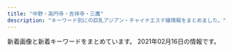 ```yaml
---
title: "中野・高円寺・吉祥寺・三鷹"
description: "キーワード別にの巨乳アジアン・チャイナエステ嬢情報をまとめました。"
---
```


新着画像と新着キーワードをまとめています。
2021年02月16日の情報です。

<DmmAffiliateIns />
<KeywordTable
  shops={
    [
    {
        "url": "http://es-chocolat.xyz/",
        "name": "\u30b7\u30e7\u30b3\u30e9",
        "station": "JR\u837b\u7aaa\u99c5\u897f\u53e3",
        "img_links": [
            "http://es-chocolat.xyz/_src/18134406/navi_06.png",
            "http://es-chocolat.xyz/_src/18133937/img20180424160806536942.png",
            "http://es-chocolat.xyz/_src/33130061/22.png",
            "http://es-chocolat.xyz/_src/50013751/bktolist.png",
            "http://es-chocolat.xyz/_src/20562455/22.png",
            "http://es-chocolat.xyz/_src/18134408/navi_07.png",
            "http://es-chocolat.xyz/_src/28251430/img20181212223846686715.png",
            "http://es-chocolat.xyz/_src/18134353/3_15.png",
            "http://es-chocolat.xyz/_src/44966911/navi_04.png",
            "http://es-chocolat.xyz/_src/49902398/32.pic.jpg",
            "http://es-chocolat.xyz/_src/33130662/img20190609213421010769.png",
            "http://es-chocolat.xyz/_src/50013814/bottom.png",
            "http://es-chocolat.xyz/_src/22731498/1_20181127194254048.jpg",
            "http://es-chocolat.xyz/_src/18133968/navi_04.png",
            "http://es-chocolat.xyz/_src/49902400/33.pic.jpg",
            "http://es-chocolat.xyz/_src/22138584/bktotop.png",
            "http://es-chocolat.xyz/_src/22731321/1_20181127194254048.jpg",
            "http://es-chocolat.xyz/_src/33627570/695c3f0fd79807afc049cea9c67e75e.jpg",
            "http://es-chocolat.xyz/_src/50013858/stafflist.png",
            "http://es-chocolat.xyz/_src/33130062/bktotop.png",
            "http://es-chocolat.xyz/_src/18133965/bktotop.png",
            "http://es-chocolat.xyz/_src/18134379/sign.png",
            "http://es-chocolat.xyz/_src/20562428/3_15.png",
            "http://es-chocolat.xyz/_src/20562430/bktolist.png",
            "http://es-chocolat.xyz/_src/49902405/35.pic.jpg",
            "http://es-chocolat.xyz/_src/49902396/31.jpg",
            "http://es-chocolat.xyz/_src/22731319/navi_04.png",
            "http://es-chocolat.xyz/_src/49902408/36.pic.jpg",
            "http://es-chocolat.xyz/_src/18134420/navi2_06.png",
            "http://es-chocolat.xyz/_src/18134087/6_20181127194254137.jpg",
            "http://es-chocolat.xyz/_src/18134351/navi_04.png",
            "http://es-chocolat.xyz/_src/18134184/sign.png",
            "http://es-chocolat.xyz/_src/22138620/3_15.png",
            "http://es-chocolat.xyz/_src/33130171/img20190609213421010769.png",
            "http://es-chocolat.xyz/_src/18134040/22.png",
            "http://es-chocolat.xyz/_src/22138581/sign.png",
            "http://es-chocolat.xyz/_src/18133956/botoom1.jpg",
            "http://es-chocolat.xyz/_src/33130671/img20190609215859327948.jpg",
            "http://es-chocolat.xyz/_src/18134163/navi_04.png",
            "http://es-chocolat.xyz/_src/18134375/bottom.png",
            "http://es-chocolat.xyz/_src/20562456/bktotop.png",
            "http://es-chocolat.xyz/_src/18134339/sign.png",
            "http://es-chocolat.xyz/_src/18134426/s3_20171130213911574.png",
            "http://es-chocolat.xyz/_src/50013770/bottom.png",
            "http://es-chocolat.xyz/_src/50013821/bktotop.png",
            "http://es-chocolat.xyz/_src/50013776/22.png",
            "http://es-chocolat.xyz/_src/18134148/bottom.png",
            "http://es-chocolat.xyz/_src/44966915/bktolist.png",
            "http://es-chocolat.xyz/_src/20562449/bottom.png",
            "http://es-chocolat.xyz/_src/33627304/navi_04.png",
            "http://es-chocolat.xyz/_src/18134381/22.png",
            "http://es-chocolat.xyz/_src/18134422/s1_20171130213841322.png",
            "http://es-chocolat.xyz/_src/22138562/2_20181127194254098.jpg",
            "http://es-chocolat.xyz/_src/18134196/navi_04.png",
            "http://es-chocolat.xyz/_src/18134017/navi_04.png",
            "http://es-chocolat.xyz/_src/33130002/bktotop.png",
            "http://es-chocolat.xyz/_src/18134219/22.png",
            "http://es-chocolat.xyz/_src/33129976/img20190609202615063658.jpg",
            "http://es-chocolat.xyz/_src/22138560/navi_04.png",
            "http://es-chocolat.xyz/_src/22138623/navi_04.png",
            "http://es-chocolat.xyz/_src/22731340/sign.png",
            "http://es-chocolat.xyz/_src/18134396/navi_01.png",
            "http://es-chocolat.xyz/_src/50013797/stafflist.png",
            "http://es-chocolat.xyz/_src/33129974/3_15.png",
            "http://es-chocolat.xyz/_src/44966909/stafflist.png",
            "http://es-chocolat.xyz/_src/33130055/bottom.png",
            "http://es-chocolat.xyz/_src/22138556/3_15.png",
            "http://es-chocolat.xyz/_src/50013798/navi_04.png",
            "http://es-chocolat.xyz/_src/50013777/bktotop.png",
            "http://es-chocolat.xyz/_src/18133992/22.png",
            "http://es-chocolat.xyz/_src/18134342/bktotop.png",
            "http://es-chocolat.xyz/_src/50013795/bktolist.png",
            "http://es-chocolat.xyz/_src/22138583/22.png",
            "http://es-chocolat.xyz/_src/18134316/6_20181127194254137.jpg",
            "http://es-chocolat.xyz/_src/18133950/3_15.png",
            "http://es-chocolat.xyz/_src/22138645/sign.png",
            "http://es-chocolat.xyz/_src/33129972/navi_04.png",
            "http://es-chocolat.xyz/_src/18134213/bottom.png",
            "http://es-chocolat.xyz/_src/22138618/navi_04.png",
            "http://es-chocolat.xyz/_src/33130059/sign.png",
            "http://es-chocolat.xyz/_src/18134356/7.jpg",
            "http://es-chocolat.xyz/_src/18134155/bktotop.png",
            "http://es-chocolat.xyz/_src/18134227/6_20181127194254137.jpg",
            "http://es-chocolat.xyz/_src/18134391/g3.png",
            "http://es-chocolat.xyz/_src/18134217/sign.png",
            "http://es-chocolat.xyz/_src/22138648/bktotop.png",
            "http://es-chocolat.xyz/_src/18134424/s2_20171130213856051.png",
            "http://es-chocolat.xyz/_src/49902393/30.pic.jpg",
            "http://es-chocolat.xyz/_src/22138641/bottom.png",
            "http://es-chocolat.xyz/_src/18134414/navi2_03.png",
            "http://es-chocolat.xyz/_src/20562690/img20181212223846686715.png",
            "http://es-chocolat.xyz/_src/18134131/navi_04.png",
            "http://es-chocolat.xyz/_src/18134357/navi_04.png",
            "http://es-chocolat.xyz/_src/18133993/bktotop.png",
            "http://es-chocolat.xyz/_src/33627301/3_15.png",
            "http://es-chocolat.xyz/_src/18134198/3_15.png",
            "http://es-chocolat.xyz/_src/22731342/22.png",
            "http://es-chocolat.xyz/_src/22353698/wechatimg226.jpg",
            "http://es-chocolat.xyz/_src/33130038/navi_04.png",
            "http://es-chocolat.xyz/_src/18134317/navi_04.png",
            "http://es-chocolat.xyz/_src/50013879/wechatimg213.jpg",
            "http://es-chocolat.xyz/_src/18133945/22.png",
            "http://es-chocolat.xyz/_src/33626992/stafflist.png",
            "http://es-chocolat.xyz/_src/50013861/stafflist2.png",
            "http://es-chocolat.xyz/_src/18134187/bktotop.png",
            "http://es-chocolat.xyz/_src/33129979/bktolist.png",
            "http://es-chocolat.xyz/_src/50013877/wechatimg215.jpg",
            "http://es-chocolat.xyz/_src/50013791/navi_04.png",
            "http://es-chocolat.xyz/_src/18134133/3_15.png",
            "http://es-chocolat.xyz/_src/33627328/22.png",
            "http://es-chocolat.xyz/_src/44966918/navi_04.png",
            "http://es-chocolat.xyz/_src/18134398/navi_02.png",
            "http://es-chocolat.xyz/_src/18134019/3_15.png",
            "http://es-chocolat.xyz/_src/18134359/bktolist.png",
            "http://es-chocolat.xyz/_src/50013820/22.png",
            "http://es-chocolat.xyz/_src/20562453/sign.png",
            "http://es-chocolat.xyz/_src/33129977/navi_04.png",
            "http://es-chocolat.xyz/_src/22731312/1_20181127194254048.jpg",
            "http://es-chocolat.xyz/_src/20562434/4_20181127194254122.jpg",
            "http://es-chocolat.xyz/_src/18134412/navi2_02.png",
            "http://es-chocolat.xyz/_src/18133963/bottom.png",
            "http://es-chocolat.xyz/_src/18134038/sign.png",
            "http://es-chocolat.xyz/_src/33130001/22.png",
            "http://es-chocolat.xyz/_src/50013818/sign.png",
            "http://es-chocolat.xyz/_src/44966917/stafflist.png",
            "http://es-chocolat.xyz/_src/18133986/bottom.png",
            "http://es-chocolat.xyz/_src/18134382/bktotop.png",
            "http://es-chocolat.xyz/_src/22731315/3_15.png",
            "http://es-chocolat.xyz/_src/33129999/sign.png",
            "http://es-chocolat.xyz/_src/33130677/img20190609220130143215.jpg",
            "http://es-chocolat.xyz/_src/20562416/navi_04.png",
            "http://es-chocolat.xyz/_src/18134404/navi_05.png",
            "http://es-chocolat.xyz/_src/33627306/bktolist.png",
            "http://es-chocolat.xyz/_src/22138558/bktolist.png",
            "http://es-chocolat.xyz/_src/22731313/navi_04.png",
            "http://es-chocolat.xyz/_src/18134335/bottom.png",
            "http://es-chocolat.xyz/_src/20562432/navi_04.png",
            "http://es-chocolat.xyz/_src/22731336/bottom.png",
            "http://es-chocolat.xyz/_src/44966934/bottom.png",
            "http://es-chocolat.xyz/_src/18134089/7.jpg",
            "http://es-chocolat.xyz/_src/18134154/22.png",
            "http://es-chocolat.xyz/_src/18134402/navi_04.png",
            "http://es-chocolat.xyz/_src/18133943/sign.png",
            "http://es-chocolat.xyz/_src/50013742/stafflist.png",
            "http://es-chocolat.xyz/_src/44966940/22.png",
            "http://es-chocolat.xyz/_src/50013749/3_15.png",
            "http://es-chocolat.xyz/_src/33130034/3_15.png",
            "http://es-chocolat.xyz/_src/18134314/3_15.png",
            "http://es-chocolat.xyz/_src/33129995/bottom.png",
            "http://es-chocolat.xyz/_src/18134416/navi2_04.png",
            "http://es-chocolat.xyz/_src/33130040/img20190609202615051222.jpg",
            "http://es-chocolat.xyz/_src/50013747/navi_04.png",
            "http://es-chocolat.xyz/_src/22138625/bktolist.png",
            "http://es-chocolat.xyz/_src/18134312/navi_04.png",
            "http://es-chocolat.xyz/_src/18134319/bktolist.png",
            "http://es-chocolat.xyz/_src/50013774/sign.png",
            "http://es-chocolat.xyz/_src/22731343/bktotop.png",
            "http://es-chocolat.xyz/_src/18134180/bottom.png",
            "http://es-chocolat.xyz/_src/20469703/slider2.jpg",
            "http://es-chocolat.xyz/_src/22138647/22.png",
            "http://es-chocolat.xyz/_src/44966913/3_15.png",
            "http://es-chocolat.xyz/_src/18134400/navi_03.png",
            "http://es-chocolat.xyz/_src/33627326/sign.png",
            "http://es-chocolat.xyz/_src/18134165/3_15.png",
            "http://es-chocolat.xyz/_src/18134228/7.jpg",
            "http://es-chocolat.xyz/_src/18134341/22.png",
            "http://es-chocolat.xyz/_src/33627299/navi_04.png",
            "http://es-chocolat.xyz/_src/50013753/navi_04.png",
            "http://es-chocolat.xyz/_src/33130036/bktolist.png",
            "http://es-chocolat.xyz/_src/18134389/g1.png",
            "http://es-chocolat.xyz/_src/18133970/3_15.png",
            "http://es-chocolat.xyz/_src/22731555/wechatimg255.jpg",
            "http://es-chocolat.xyz/_src/18134390/g2.png",
            "http://es-chocolat.xyz/_src/18134410/navi2_01.png",
            "http://es-chocolat.xyz/_src/20562490/img20181212223846686715.png",
            "http://es-chocolat.xyz/_src/22138713/3_20181127194254125.jpg",
            "http://es-chocolat.xyz/_src/44966949/stafflist.png",
            "http://es-chocolat.xyz/_src/18133948/navi_04.png",
            "http://es-chocolat.xyz/_src/49902403/34.pic.jpg",
            "http://es-chocolat.xyz/_src/44966938/sign.png",
            "http://es-chocolat.xyz/_src/50013793/3_15.png",
            "http://es-chocolat.xyz/_src/33627329/bktotop.png",
            "http://es-chocolat.xyz/_src/18134428/s4_20171130213927087.png",
            "http://es-chocolat.xyz/_src/18134034/bottom.png",
            "http://es-chocolat.xyz/_src/18134418/navi2_05.png",
            "http://es-chocolat.xyz/_src/22138733/staffs.png",
            "http://es-chocolat.xyz/_src/33627303/stafflist.png",
            "http://es-chocolat.xyz/_src/18134152/sign.png",
            "http://es-chocolat.xyz/_src/22138622/3_20181127194254125.jpg",
            "http://es-chocolat.xyz/_src/33627322/bottom.png",
            "http://es-chocolat.xyz/_src/33130661/img20190609213421023161.png",
            "http://es-chocolat.xyz/_src/22138577/bottom.png",
            "http://es-chocolat.xyz/_src/18134186/22.png",
            "http://es-chocolat.xyz/_src/44966950/wechatimg32.jpg",
            "http://es-chocolat.xyz/_src/50013755/stafflist2.png",
            "http://es-chocolat.xyz/_src/22138554/navi_04.png",
            "http://es-chocolat.xyz/_src/33130032/navi_04.png",
            "http://es-chocolat.xyz/_src/50013743/stafflist2.png",
            "http://es-chocolat.xyz/_src/33130175/img20190609213421023161.png",
            "http://es-chocolat.xyz/_src/18134042/bktotop.png",
            "http://es-chocolat.xyz/_src/33627567/stafflist.png",
            "http://es-chocolat.xyz/_src/22731317/bktolist.png",
            "http://es-chocolat.xyz/_src/18134220/bktotop.png",
            "http://es-chocolat.xyz/_src/44966941/bktotop.png",
            "http://es-chocolat.xyz/_src/22138721/3_20181127194254125.jpg",
            "http://es-chocolat.xyz/_src/18133990/sign.png"
        ],
        "keywords": {
            "87": 8,
            "85": 13,
            "86": 32,
            "84": 9
        }
    },
    {
        "keywords": {
            "E": 1,
            "D": 3,
            "89": 1,
            "87": 3
        },
        "station": "JR\u9ad8\u5186\u5bfa\u99c5\u5317\u53e3",
        "url": "http://www.shiroikoibito.esturl.com/",
        "name": "\u767d\u3044\u604b\u4eba",
        "img_links": [
            "http://www.shiroikoibito.esturl.com/images/info_text.jpg",
            "http://www.shiroikoibito.esturl.com/images/bar-inte.png",
            "http://www.shiroikoibito.esturl.com/images/bar-girls.png",
            "http://www.shiroikoibito.esturl.com/files/001.jpg",
            "http://www.shiroikoibito.esturl.com/files/003.jpg",
            "http://www.shiroikoibito.esturl.com/images/girls-bar.png",
            "http://www.shiroikoibito.esturl.com/files/002.jpg",
            "http://www.shiroikoibito.esturl.com/images/bar-infomation.png",
            "http://www.shiroikoibito.esturl.com/images/bar-news.png",
            "http://www.shiroikoibito.esturl.com/images/info1.jpg",
            "http://www.shiroikoibito.esturl.com/images/info2.jpg",
            "http://www.shiroikoibito.esturl.com/files/004.jpg"
        ]
    },
    {
        "station": "JR\u5409\u7965\u5bfa\u99c5\u5317\u53e3",
        "url": "http://flower.este.work/",
        "name": "Flower",
        "keywords": {
            "83": 10,
            "C": 10,
            "84": 22,
            "D": 22,
            "E": 44,
            "88": 22,
            "90": 22
        },
        "img_links": [
            "http://flower.este.work/2/uploadimg/1605325605.jpg",
            "http://flower.este.work/road01.jpg",
            "http://flower.este.work/road03.jpg",
            "http://flower.este.work/2/uploadimg/1605325559.jpg",
            "http://flower.este.work/2/uploadimg/1594008592.jpg",
            "http://flower.este.work/2/uploadimg/1588680350.jpg",
            "http://flower.este.work/road04.jpg",
            "http://flower.este.work/2/uploadimg/1582955908.jpg",
            "http://flower.este.work/2/uploadimg/1605327663.jpg",
            "http://flower.este.work/2/uploadimg/1582956078.jpg",
            "http://flower.este.work/tel-c3a2f172a4364233cf4953ba8413cf3ce106683e214ac163f0bcec0a8d4147e4.png",
            "http://flower.este.work/road02.jpg",
            "http://flower.este.work/2/uploadimg/1582956017.jpg",
            "http://flower.este.work/2/uploadimg/1605325806.jpg",
            "http://flower.este.work/clock-5cc2bd5bcb7451b383ea47c700e43ebef3d82c1ed848c3d687cdd456fbe5589c.png"
        ]
    },
    {
        "name": "\u6e05\u604b \uff5e\u305b\u3044\u308c\u3093\uff5e",
        "url": "http://sei-ren.work/",
        "keywords": {},
        "station": "JR\u897f\u837b\u7aaa\u99c5\u5317\u53e3",
        "img_links": [
            "http://sei-ren.work/sp/staff/moe.jpg",
            "http://sei-ren.work/sp/images/rec.jpg",
            "http://sei-ren.work/images/sys4.jpg",
            "http://sei-ren.work/sp/menu/interior.jpg",
            "http://sei-ren.work/sp/images/sys3.jpg",
            "http://sei-ren.work/img/haru1.png",
            "http://sei-ren.work/sp/images/news.jpg",
            "http://sei-ren.work/sp/images/sys2.jpg",
            "http://sei-ren.work/sp/img/moe1.png",
            "http://sei-ren.work/sp/images/e4.jpg",
            "http://sei-ren.work/sp/images/sys4.png",
            "http://sei-ren.work/img/sizuka1.png",
            "http://sei-ren.work/images/staff_t.jpg",
            "http://sei-ren.work/images/tg.jpg",
            "http://sei-ren.work/sp/img/mimi1.png",
            "http://sei-ren.work/sp/images/s4.jpg",
            "http://sei-ren.work/sp/menu/sisu.jpg",
            "http://sei-ren.work/sp/images/s2.jpg",
            "http://sei-ren.work/sp/images/head.jpg",
            "http://sei-ren.work/staff/moe.jpg",
            "http://sei-ren.work/img/moe1.png",
            "http://sei-ren.work/sp/images/e2.jpg",
            "http://sei-ren.work/sp/img/haru1.png",
            "http://sei-ren.work/sp/images/interior_t.jpg",
            "http://sei-ren.work/sp/staff/mimi.jpg",
            "http://sei-ren.work/images/news.jpg",
            "http://sei-ren.work/sp/img/sizuka1.png",
            "http://sei-ren.work/sp/staff/riri.jpg",
            "http://sei-ren.work/sp/images/e3.jpg",
            "http://sei-ren.work/sp/images/sisu1.png",
            "http://sei-ren.work/sp/images/e5.jpg",
            "http://sei-ren.work/sp/images/int2.png",
            "http://sei-ren.work/staff/mimi.jpg",
            "http://sei-ren.work/sp/images/staff_t.jpg",
            "http://sei-ren.work/images/rec.jpg",
            "http://sei-ren.work/sp/images/ac1.jpg",
            "http://sei-ren.work/images/b3.jpg",
            "http://sei-ren.work/staff/sizuka.jpg",
            "http://sei-ren.work/images/sys2.jpg",
            "http://sei-ren.work/sp/images/footer.png",
            "http://sei-ren.work/images/sm.jpg",
            "http://sei-ren.work/sp/images/int1.jpg",
            "http://sei-ren.work/images/b2.jpg",
            "http://sei-ren.work/sp/images/topgirl.jpg",
            "http://sei-ren.work/sp/images/s3.jpg",
            "http://sei-ren.work/images/int1.jpg",
            "http://sei-ren.work/sp/images/e1.jpg",
            "http://sei-ren.work/img/riri1.png",
            "http://sei-ren.work/images/sys3.jpg",
            "http://sei-ren.work/sp/menu/top.jpg",
            "http://sei-ren.work/sp/images/sys1.jpg",
            "http://sei-ren.work/images/head.jpg",
            "http://sei-ren.work/sp/img/riri1.png",
            "http://sei-ren.work/images/int2.jpg",
            "http://sei-ren.work/sp/menu/staff.jpg",
            "http://sei-ren.work/sp/images/tel.jpg",
            "http://sei-ren.work/sp/images/sisu_t.jpg",
            "http://sei-ren.work/images/interior_t.jpg",
            "http://sei-ren.work/images/sys1.jpg",
            "http://sei-ren.work/sp/images/e6.jpg",
            "http://sei-ren.work/img/mimi1.png",
            "http://sei-ren.work/sp/staff/haru.jpg",
            "http://sei-ren.work/staff/haru.jpg",
            "http://sei-ren.work/sp/images/newsb.png",
            "http://sei-ren.work/sp/staff/sizuka.jpg",
            "http://sei-ren.work/staff/riri.jpg",
            "http://sei-ren.work/images/b1.jpg"
        ]
    },
    {
        "img_links": [
            "http://hakanai.tokyo/style/images/room2.jpg",
            "http://hakanai.tokyo/style/images/end.jpg",
            "http://hakanai.tokyo/uploads/210112/1-210112161334V9.jpg",
            "http://hakanai.tokyo/plus/images/room5.jpg",
            "http://hakanai.tokyo/style/images/room1.jpg",
            "http://hakanai.tokyo/uploads/201225/1-2012251A14GR.jpg",
            "http://hakanai.tokyo/uploads/210112/1-210112161346461.jpg",
            "http://hakanai.tokyo/uploads/200903/1-200Z3144I92D.jpg",
            "http://hakanai.tokyo/uploads/200703/1-200F314511G53.jpg",
            "http://hakanai.tokyo/uploads/200703/1-200F3144ZN57.jpg",
            "http://hakanai.tokyo/uploads/200903/1-200Z3144JG54.jpg",
            "http://hakanai.tokyo/style/images/girl-z2.jpg",
            "http://hakanai.tokyo/uploads/200903/1-200Z3144H2605.jpg",
            "http://hakanai.tokyo/style/images/dt.jpg",
            "http://hakanai.tokyo/style/images/room3.jpg",
            "http://hakanai.tokyo/style/images/staff_line.png",
            "http://hakanai.tokyo/style/images/girl-z1.jpg",
            "http://hakanai.tokyo/style/images/top.png",
            "http://hakanai.tokyo/uploads/201225/1-2012251A2024P.jpg",
            "http://hakanai.tokyo/uploads/210112/1-21011215202O45.jpg",
            "http://hakanai.tokyo/style/images/room4.jpg",
            "http://hakanai.tokyo/uploads/210112/1-210112151943312.jpg",
            "http://hakanai.tokyo/uploads/210112/1-21011216131CG.jpg",
            "http://hakanai.tokyo/style/images/bj3.png",
            "http://hakanai.tokyo/uploads/201225/1-2012251A210T8.jpg",
            "http://hakanai.tokyo/style/images/mobile.jpg",
            "http://hakanai.tokyo/uploads/210112/1-210112151422E5.jpg"
        ],
        "station": "JR\u9ad8\u5186\u5bfa\u99c5\u5317\u53e3",
        "keywords": {
            "D": 3,
            "E": 3,
            "86": 6,
            "C": 12
        },
        "name": "\u65b0\u53f0\u5317",
        "url": "http://hakanai.tokyo/"
    },
    {
        "name": "Selene*\u30bb\u30ec\u30fc\u30cd",
        "url": "http://www.es-selene.link/",
        "img_links": [
            "http://www.es-selene.link/sp/img/yuki1.jpg",
            "http://www.es-selene.link/images/int2.png",
            "http://www.es-selene.link/sp/images/rec1.jpg",
            "http://www.es-selene.link/images/koko_200x40.png",
            "http://www.es-selene.link/images/sm.jpg",
            "http://www.es-selene.link/sp/images/top.jpg",
            "http://www.es-selene.link/sp/images/staff_t.jpg",
            "http://www.es-selene.link/sp/staff/yui.jpg",
            "http://www.es-selene.link/images/sys1.png",
            "http://www.es-selene.link/sp/img/sora1.jpg",
            "http://www.es-selene.link/sp/menu/interior.jpg",
            "http://www.es-selene.link/img/ena1.jpg",
            "http://www.es-selene.link/staff/yui.jpg",
            "http://www.es-selene.link/img/miki1.jpg",
            "http://www.es-selene.link/sp/images/int2.jpg",
            "http://www.es-selene.link/images/ac1.png",
            "http://www.es-selene.link/img/yui1.jpg",
            "http://www.es-selene.link/sp/images/sisu_t.jpg",
            "http://www.es-selene.link/staff/yuki.jpg",
            "http://www.es-selene.link/sp/images/ameba.jpg",
            "http://www.es-selene.link/sp/menu/staff.jpg",
            "http://www.es-selene.link/images/sys2.png",
            "http://www.es-selene.link/images/news.jpg",
            "http://www.es-selene.link/images/line.png",
            "http://www.es-selene.link/sp/img/miki1.jpg",
            "http://www.es-selene.link/staff/aris.jpg",
            "http://www.es-selene.link/sp/staff/ena.jpg",
            "http://www.es-selene.link/sp/staff/miki.jpg",
            "http://www.es-selene.link/sp/menu/top.jpg",
            "http://www.es-selene.link/sp/images/sys2.jpg",
            "http://www.es-selene.link/sp/images/int1.jpg",
            "http://www.es-selene.link/sp/images/newsb.jpg",
            "http://www.es-selene.link/sp/staff/aris.jpg",
            "http://www.es-selene.link/images/staff_t.png",
            "http://www.es-selene.link/sp/images/ac1.jpg",
            "http://www.es-selene.link/sp/images/pc.jpg",
            "http://www.es-selene.link/images/interior_t.png",
            "http://www.es-selene.link/sp/img/ena1.jpg",
            "http://www.es-selene.link/sp/images/footer.jpg",
            "http://www.es-selene.link/images/ac2.png",
            "http://www.es-selene.link/img/yuki1.jpg",
            "http://www.es-selene.link/sp/images/interior_t.jpg",
            "http://www.es-selene.link/staff/sora.jpg",
            "http://www.es-selene.link/sp/images/sys1.jpg",
            "http://www.es-selene.link/sp/staff/yuki.jpg",
            "http://www.es-selene.link/staff/miki.jpg",
            "http://www.es-selene.link/sp/images/ac2.jpg",
            "http://www.es-selene.link/sp/images/sys3.jpg",
            "http://www.es-selene.link/img/aris1.jpg",
            "http://www.es-selene.link/sp/images/time.jpg",
            "http://www.es-selene.link/sp/images/tel.jpg",
            "http://www.es-selene.link/images/mobile.jpg",
            "http://www.es-selene.link/images/head.jpg",
            "http://www.es-selene.link/img/sora1.jpg",
            "http://www.es-selene.link/sp/images/rec2.jpg",
            "http://www.es-selene.link/sp/staff/sora.jpg",
            "http://www.es-selene.link/images/int1.png",
            "http://www.es-selene.link/sp/images/sys4.jpg",
            "http://www.es-selene.link/sp/images/news_t.jpg",
            "http://www.es-selene.link/sp/images/sys5.jpg",
            "http://www.es-selene.link/staff/ena.jpg",
            "http://www.es-selene.link/sp/images/head.jpg",
            "http://www.es-selene.link/sp/img/yui1.jpg",
            "http://www.es-selene.link/sp/img/aris1.jpg"
        ],
        "keywords": {},
        "station": "JR\u6771\u4e2d\u91ce\u99c5\u6771\u53e3"
    },
    {
        "name": "\u5922\u306e\u5bb6",
        "keywords": {
            "87": 22,
            "D": 30,
            "C": 8,
            "86": 16
        },
        "station": "\u4e0a\u77f3\u795e\u4e95\u99c5\u5357\u53e3",
        "url": "http://www.yumenoie.aromanv.com/",
        "img_links": [
            "http://www.yumenoie.aromanv.com/files/002-02.jpg",
            "http://www.yumenoie.aromanv.com/files/015-02.jpg",
            "http://www.yumenoie.aromanv.com/photo_news/upimg/765155fc710510dd3a_0.jpg",
            "http://www.yumenoie.aromanv.com/files/001-02.jpg",
            "http://www.yumenoie.aromanv.com/files/009-02.jpg",
            "http://www.yumenoie.aromanv.com/files/007-02.jpg",
            "http://www.yumenoie.aromanv.com/files/005.jpg",
            "http://www.yumenoie.aromanv.com/images/call.png",
            "http://www.yumenoie.aromanv.com/files/005-02.jpg",
            "http://www.yumenoie.aromanv.com/files/001.jpg",
            "http://www.yumenoie.aromanv.com/files/015.jpg",
            "http://www.yumenoie.aromanv.com/files/010.jpg",
            "http://www.yumenoie.aromanv.com/files/018.jpg",
            "http://www.yumenoie.aromanv.com/files/016-02.jpg",
            "http://www.yumenoie.aromanv.com/files/018-02.jpg",
            "http://www.yumenoie.aromanv.com/files/013.jpg",
            "http://www.yumenoie.aromanv.com/images/m-top-right02.jpg",
            "http://www.yumenoie.aromanv.com/files/017.jpg",
            "http://www.yumenoie.aromanv.com/files/003-02.jpg",
            "http://www.yumenoie.aromanv.com/files/002.jpg",
            "http://www.yumenoie.aromanv.com/files/019-02.jpg",
            "http://www.yumenoie.aromanv.com/files/009.jpg",
            "http://www.yumenoie.aromanv.com/images/m-top-right01.jpg",
            "http://www.yumenoie.aromanv.com/files/011.jpg",
            "http://www.yumenoie.aromanv.com/files/006.jpg",
            "http://www.yumenoie.aromanv.com/files/017-02.jpg",
            "http://www.yumenoie.aromanv.com/files/019.jpg",
            "http://www.yumenoie.aromanv.com/files/014.jpg",
            "http://www.yumenoie.aromanv.com/images/m-left.jpg",
            "http://www.yumenoie.aromanv.com/files/006-02.jpg",
            "http://www.yumenoie.aromanv.com/files/004-02.jpg",
            "http://www.yumenoie.aromanv.com/files/014-02.jpg",
            "http://www.yumenoie.aromanv.com/photo_news/upimg/402235fb7410b2aa2b_0.jpg",
            "http://www.yumenoie.aromanv.com/images/m-top02.jpg",
            "http://www.yumenoie.aromanv.com/files/020-02.jpg",
            "http://www.yumenoie.aromanv.com/files/011-02.jpg",
            "http://www.yumenoie.aromanv.com/images/m-yejiao.jpg",
            "http://www.yumenoie.aromanv.com/images/m-right.jpg",
            "http://www.yumenoie.aromanv.com/files/012-02.jpg",
            "http://www.yumenoie.aromanv.com/files/012.jpg",
            "http://www.yumenoie.aromanv.com/files/016.jpg",
            "http://www.yumenoie.aromanv.com/files/007.jpg",
            "http://www.yumenoie.aromanv.com/files/020.jpg",
            "http://www.yumenoie.aromanv.com/files/010-02.jpg",
            "http://www.yumenoie.aromanv.com/images/m-top-right03.jpg",
            "http://www.yumenoie.aromanv.com/files/013-02.jpg",
            "http://www.yumenoie.aromanv.com/files/004.jpg",
            "http://www.yumenoie.aromanv.com/photo_news/upimg/473076013a2f5de951_0.jpg",
            "http://www.yumenoie.aromanv.com/images/m-head.jpg",
            "http://www.yumenoie.aromanv.com/images/m-top-right04.jpg",
            "http://www.yumenoie.aromanv.com/images/top-left01.jpg",
            "http://www.yumenoie.aromanv.com/files/003.jpg"
        ]
    },
    {
        "station": "JR\u837b\u7aaa\u99c5\u5317\u53e3",
        "img_links": [
            "https://pureheart.tokyo/sites/default/files/pictures/2020-04/erina_005.jpg",
            "https://pureheart.tokyo/sites/default/files/pictures/2018-09/miyuki_002_0.jpg",
            "https://pureheart.tokyo/sites/default/files/pictures/2018-06/emi_001.jpg",
            "https://pureheart.tokyo/sites/default/files/pictures/2019-05/44D9B271-E871-4A0F-B72E-7C8385588897.jpeg",
            "https://pureheart.tokyo/sites/default/files/pictures/2018-06/noa_001.jpg",
            "https://pureheart.tokyo/sites/default/files/pictures/2018-06/aya_001.jpg",
            "https://pureheart.tokyo/sites/default/files/styles/large/public/pictures/2019-01/arisa_003.jpg",
            "https://pureheart.tokyo/sites/default/files/pictures/2018-12/shizuka_001_2.jpg",
            "https://pureheart.tokyo/sites/default/files/inline-images/PA311701.jpg",
            "https://pureheart.tokyo/sites/default/files/inline-images/PA311702.jpg",
            "https://pureheart.tokyo/sites/default/files/pictures/2020-06/riri_001.jpg",
            "https://pureheart.tokyo/sites/default/files/pictures/2020-04/ai_003.jpg",
            "https://pureheart.tokyo/sites/default/files/pictures/2018-06/serina_001.jpg",
            "https://pureheart.tokyo/sites/default/files/pictures/2019-01/arisa_003.jpg",
            "https://pureheart.tokyo/sites/default/files/pictures/2021-01/rize_004_1.jpg"
        ],
        "keywords": {
            "\u304a\u3063\u3071\u3044": 1,
            "\u30bb\u30af\u30b7\u30fc": 1,
            "\u5de8\u4e73": 1,
            "E": 1,
            "F": 1,
            "\u4e73": 2
        },
        "url": "https://pureheart.tokyo/",
        "name": "Pure Heart"
    },
    {
        "img_links": [
            "http://f-relax.net/girl/01a.jpg",
            "http://f-relax.net/images/02.jpg",
            "http://f-relax.net/girl/01.jpg",
            "http://f-relax.net/images/rec.jpg",
            "http://f-relax.net/images/info.jpg",
            "http://f-relax.net/images/index_01.jpg",
            "http://f-relax.net/girl/02.jpg",
            "http://f-relax.net/girl/02b.jpg",
            "http://f-relax.net/images/index_13.jpg",
            "http://f-relax.net/girl/02a.jpg",
            "http://f-relax.net/images/index_14.jpg",
            "http://f-relax.net/images/index_07.jpg",
            "http://f-relax.net/images/sub_12.jpg",
            "http://f-relax.net/girl/04b.jpg",
            "http://f-relax.net/images/acc.jpg",
            "http://f-relax.net/girl/04a.jpg",
            "http://f-relax.net/images/index_02.jpg",
            "http://f-relax.net/girl/04.jpg",
            "http://f-relax.net/images/info_09.jpg",
            "http://f-relax.net/girl/03.jpg",
            "http://f-relax.net/images/index_06.jpg",
            "http://f-relax.net/girl/03b.jpg",
            "http://f-relax.net/images/index_11.jpg",
            "http://f-relax.net/images/01.jpg",
            "http://f-relax.net/images/index_16.jpg",
            "http://f-relax.net/girl/03a.jpg",
            "http://f-relax.net/images/line.jpg",
            "http://f-relax.net/images/index_03.jpg",
            "http://f-relax.net/girl/01b.jpg",
            "http://f-relax.net/images/staff_09.jpg",
            "http://f-relax.net/images/index_12.jpg",
            "http://f-relax.net/images/index_04.jpg",
            "http://f-relax.net/images/index_05.jpg",
            "http://f-relax.net/images/rec_09.jpg"
        ],
        "url": "http://f-relax.net/",
        "name": "\u30a8\u30b9\u30fb\u30c8\u30c3\u30d7",
        "station": "JR\u4e09\u9df9\u99c5\u5357\u53e3",
        "keywords": {
            "C": 4,
            "90": 1,
            "85": 1,
            "88": 1,
            "86": 1
        }
    },
    {
        "url": "http://spa-only-one.jpn.mn/",
        "station": "JR\u837b\u7aaa\u99c5\u5317\u53e3",
        "img_links": [
            "http://spa-only-one.jpn.mn/images/s5.jpg",
            "http://spa-only-one.jpn.mn/photos/sites/15/2018/05/2018050703260387.jpg",
            "http://spa-only-one.jpn.mn/images/s6.jpg",
            "http://spa-only-one.jpn.mn/photos/sites/15/2018/05/2018052706491571.jpg",
            "http://spa-only-one.jpn.mn/photos/sites/15/2017/11/2017111706403963.jpg",
            "http://spa-only-one.jpn.mn/photos/sites/15/2018/05/2018052706495271.jpg",
            "http://spa-only-one.jpn.mn/images/news.jpg",
            "http://spa-only-one.jpn.mn/images/girl-z1.jpg",
            "http://spa-only-one.jpn.mn/images/s_staff.png",
            "http://spa-only-one.jpn.mn/images/top.png",
            "http://spa-only-one.jpn.mn/photos/sites/15/2018/05/2018052706482112.jpg",
            "http://spa-only-one.jpn.mn/photos/sites/15/2018/05/2018052706514671.jpg",
            "http://spa-only-one.jpn.mn/photos/sites/15/2020/06/2020062320024668.jpg",
            "http://spa-only-one.jpn.mn/photos/sites/15/2018/05/2018052706463940.jpg",
            "http://spa-only-one.jpn.mn/images/pick.jpg",
            "http://spa-only-one.jpn.mn/photos/sites/15/2018/05/2018052706473315.jpg",
            "http://spa-only-one.jpn.mn/photos/sites/15/2018/09/201809070336043.jpg",
            "http://spa-only-one.jpn.mn/images/s4.jpg",
            "http://spa-only-one.jpn.mn/images/s2.jpg",
            "http://spa-only-one.jpn.mn/images/girl-z2.jpg",
            "http://spa-only-one.jpn.mn/images/mobile.jpg",
            "http://spa-only-one.jpn.mn/photos/sites/15/2018/02/2018020401442712-e1519260883926.jpg",
            "http://spa-only-one.jpn.mn/images/s_link.png"
        ],
        "name": "SPA ONLY ONE",
        "keywords": {
            "D": 4,
            "C": 18,
            "84": 1,
            "85": 1,
            "86": 3,
            "87": 1
        }
    },
    {
        "name": "Juno\uff5e\u30b8\u30e5\u30ce\u30fc\uff5e",
        "station": "JR\u837b\u7aaa\u99c5\u5357\u53e3",
        "url": "http://www.smamu.net/juno/",
        "img_links": [
            "http://www.smamu.net/juno/pc_schedule/photo/1597053985-1.jpg",
            "http://www.smamu.net/juno/view_obj/bn_top_mobile.jpg",
            "http://www.smamu.net/juno/news/photo/1597115329.jpg",
            "http://www.smamu.net/juno/view_obj/p_head_profile.png",
            "http://www.smamu.net/juno/view_obj/bottom_line_02.png",
            "http://www.smamu.net/juno/pc_schedule/photo/1597025414-1.jpg",
            "http://www.smamu.net/juno/view_obj/header_01.png",
            "http://www.smamu.net/juno/view_event/photo/news1597050580.jpg",
            "http://www.smamu.net/juno/pc_schedule/photo/1597114489-1.jpg",
            "http://www.smamu.net/juno/pc_schedule/photo/1597028346-2.jpg",
            "http://www.smamu.net/juno/pc_schedule/photo/1608191494-2.jpg",
            "http://www.smamu.net/juno/pc_schedule/photo/1602148966-1.jpg",
            "http://www.smamu.net/juno/view_obj/p_head_top.png",
            "http://www.smamu.net/juno/pc_schedule/photo/1598442628-1.jpg",
            "http://www.smamu.net/juno/news/photo/1598442628.jpg",
            "http://www.smamu.net/juno/pc_schedule/photo/m_noimage.jpg",
            "http://www.smamu.net/juno/pc_schedule/photo/1597028346-1.jpg",
            "http://www.smamu.net/juno/pc_schedule/photo/1597115329-2.jpg",
            "http://www.smamu.net/juno/view_obj/hd_price_head.png",
            "http://www.smamu.net/juno/view_obj/p_head_cast.png",
            "http://www.smamu.net/juno/news/photo/1598442872.jpg",
            "http://www.smamu.net/juno/news/photo/news1608191494.jpg",
            "http://www.smamu.net/juno/view_obj/hd_top_information.png",
            "http://www.smamu.net/juno/pc_schedule/photo/1602148966-2.jpg",
            "http://www.smamu.net/juno/news/photo/1597114489.jpg",
            "http://www.smamu.net/juno/upload/20201217-165228satomi_s101.jpg",
            "http://www.smamu.net/juno/view_obj/p_head_price.png",
            "http://www.smamu.net/juno/pc_schedule/photo/1597053985-2.jpg",
            "http://www.smamu.net/juno/news/photo/news1597028346.jpg",
            "http://www.smamu.net/juno/pc_schedule/photo/1597115329-1.jpg",
            "http://www.smamu.net/juno/pc_schedule/photo/1598442872-1.jpg",
            "http://www.smamu.net/juno/view_obj/hd_top_newface.png",
            "http://www.smamu.net/juno/view_obj/bn_top_reserve.jpg",
            "http://www.smamu.net/juno/pc_schedule/photo/1597025414-2.jpg",
            "http://www.smamu.net/juno/news/photo/1597025414.jpg",
            "http://www.smamu.net/juno/pc_schedule/photo/1597114489-2.jpg",
            "http://www.smamu.net/juno/pc_schedule/photo/1608191494-1.jpg",
            "http://www.smamu.net/juno/news/photo/news1597053985.jpg",
            "http://www.smamu.net/juno/view_event/photo/news1597032313.jpg",
            "http://www.smamu.net/juno/view_event/photo/news1597051332.jpg",
            "http://www.smamu.net/juno/news/photo/news1602148966.jpg"
        ],
        "keywords": {}
    },
    {
        "name": "\u6e05\u6574\u4f53",
        "img_links": [],
        "keywords": {},
        "url": "https://seitai.tokyo/",
        "station": "\u65b0\u9ad8\u5186\u5bfa\u99c52\u756a\u51fa\u53e3"
    },
    {
        "station": "JR\u897f\u837b\u7aaa\u99c5\u5357\u53e3",
        "url": "https://www.kagura.tokyo/",
        "img_links": [
            "https://static.wixstatic.com/media/11062b_2042bb7351284f0f982e4787d37415e6f000.jpg",
            "https://static.wixstatic.com/media/3f1889_e91341eb203e4243bc92a5de17a173e2~mv2.png",
            "https://static.wixstatic.com/media/3f1889_769941b5f63d44329a1797c335d938ee~mv2.png",
            "https://static.wixstatic.com/media/11062b_84f0c9aa252b4b2ab1114febc012eacbf000.jpg",
            "https://static.wixstatic.com/media/3f1889_42006b8157ef484d90a6ac233fe797a4~mv2_d_2300_3517_s_2.png",
            "https://static.wixstatic.com/media/11062b_8b93d3d5a6584b69893408bb08e64122f000.jpg",
            "https://static.wixstatic.com/media/3f1889_ab8d2cf7913a412283ba6a9b444d2a6e~mv2.png",
            "https://static.wixstatic.com/media/3f1889_31b52551f2694c2f911b20e71ef2b3b2~mv2_d_2700_1600_s_2.jpg",
            "https://static.wixstatic.com/media/3f1889_d5863990d0fb4ec5be54d7f6e68f3d5f~mv2.png",
            "https://static.wixstatic.com/media/3f1889_8e4787061f714a468e91941852cf1eec~mv2_d_1599_4320_s_2.jpg",
            "https://static.wixstatic.com/media/3f1889_fcd9b2e88eaf4467b0d433f465f82e29~mv2.jpg",
            "https://static.wixstatic.com/media/3f1889_8c2e9b0dd6a64ae4baaf64673e8f3f0f~mv2.jpg",
            "https://static.wixstatic.com/media/3f1889_734d04c2a52d4e95afc0c103f98beb36~mv2.jpg",
            "https://static.wixstatic.com/media/11062b_adfb71c8d3184c0da6217c56e72cfd34f000.jpg",
            "https://static.wixstatic.com/media/3f1889_365a1c01b11e45068c4432b93f9c4bae~mv2.png",
            "https://static.wixstatic.com/media/3f1889_df432e03872140c38add5b2746291971~mv2_d_1280_4830_s_2.png"
        ],
        "name": "\u3084\u3059\u3089\u304e\u51e6 \u82b1\u697d",
        "keywords": {}
    },
    {
        "img_links": [
            "http://candle.mensest.work/media/sites/9/2021/02/1-150x150.jpg",
            "http://candle.mensest.work/media/sites/9/2021/02/2-150x150.jpg",
            "http://candle.mensest.work/media/sites/9/elementor/thumbs/2-p2aru93bthr1yvoulcgny02sq1sspkoe2i3gy30se0.jpg",
            "http://candle.mensest.work/media/sites/9/2021/01/2.jpg",
            "http://candle.mensest.work/media/sites/9/2020/07/1-2-225x300.jpg",
            "http://candle.mensest.work/media/sites/9/2021/02/5-150x150.jpg",
            "http://candle.mensest.work/media/sites/9/2020/12/2-2-150x150.jpg",
            "http://candle.mensest.work/media/sites/9/2021/02/1.jpg",
            "http://candle.mensest.work/media/sites/9/2020/12/5-225x300.jpg",
            "http://candle.mensest.work/media/sites/9/2020/12/1-3-150x150.jpg",
            "http://candle.mensest.work/media/sites/9/2021/01/1.jpg",
            "http://candle.mensest.work/media/sites/9/2021/02/5.jpg",
            "http://candle.mensest.work/media/sites/9/2020/12/2-2.jpg",
            "http://candle.mensest.work/media/sites/9/2020/12/2-3-150x150.jpg",
            "http://candle.mensest.work/media/sites/9/2020/12/2-1.jpg",
            "http://candle.mensest.work/media/sites/9/2020/07/flash1-1.jpg",
            "http://candle.mensest.work/media/sites/9/2020/11/2-3-225x300.jpg",
            "http://candle.mensest.work/media/sites/9/2020/11/2-3.jpg",
            "http://candle.mensest.work/media/sites/9/2021/02/3.jpg",
            "http://candle.mensest.work/media/sites/9/2020/11/1-3-150x150.jpg",
            "http://candle.mensest.work/media/sites/9/2020/11/1-3.jpg",
            "http://candle.mensest.work/media/sites/9/2020/12/1-5.jpg",
            "http://candle.mensest.work/media/sites/9/elementor/thumbs/1-p2arsw7py3w575nuirc2ccetu0hplbacjs67zp19dk.jpg",
            "http://candle.mensest.work/media/sites/9/2020/12/1-2-150x150.jpg",
            "http://candle.mensest.work/media/sites/9/2021/02/2.jpg",
            "http://candle.mensest.work/media/sites/9/2020/12/1-4-150x150.jpg",
            "http://candle.mensest.work/media/sites/9/elementor/thumbs/4-p2arwyujk9gvibquqipv5beqi4eyy3gh3xxyuuzuew.jpg",
            "http://candle.mensest.work/media/sites/9/2020/11/2-4.jpg",
            "http://candle.mensest.work/media/sites/9/2020/11/1-4-150x150.jpg",
            "http://candle.mensest.work/media/sites/9/2021/02/3-150x150.jpg",
            "http://candle.mensest.work/media/sites/9/2020/12/1-2.jpg",
            "http://candle.mensest.work/media/sites/9/2020/07/top-2.jpg",
            "http://candle.mensest.work/media/sites/9/2020/11/2-3-150x150.jpg",
            "http://candle.mensest.work/media/sites/9/2020/11/2-4-150x150.jpg",
            "http://candle.mensest.work/media/sites/9/2020/12/CBB0F5B0-E135-401D-9B02-DA7A2D8670CA-222x300.jpeg",
            "http://candle.mensest.work/media/sites/9/2020/12/1-1-225x300.jpg",
            "http://candle.mensest.work/media/sites/9/elementor/thumbs/3-p2arvrlytvtoo9hnr010ymbj6ec340otlzxms4ryd4.jpg",
            "http://candle.mensest.work/media/sites/9/elementor/thumbs/5-p2aryk6p55nd6jfkfpi3vexuqmkczms3ntql4qmtvc.jpg",
            "http://candle.mensest.work/media/sites/9/2021/02/1-2-150x150.jpg",
            "http://candle.mensest.work/media/sites/9/2021/02/4-150x150.jpg",
            "http://candle.mensest.work/media/sites/9/2020/11/2-2-150x150.jpg",
            "http://candle.mensest.work/media/sites/9/2020/07/flash2-4.jpg",
            "http://candle.mensest.work/media/sites/9/2021/01/1-150x150.jpg",
            "http://candle.mensest.work/media/sites/9/2020/12/1-1.jpg",
            "http://candle.mensest.work/media/sites/9/2020/12/1-5-150x150.jpg",
            "http://candle.mensest.work/media/sites/9/2020/12/2-1-150x150.jpg",
            "http://candle.mensest.work/media/sites/9/2021/02/4.jpg",
            "http://candle.mensest.work/media/sites/9/2020/12/1-3.jpg",
            "http://candle.mensest.work/media/sites/9/2021/02/1-1.jpg",
            "http://candle.mensest.work/media/sites/9/2020/11/EF6C081D-9329-466E-B5E9-27DA0E2C4ECE-200x300.jpeg",
            "http://candle.mensest.work/media/sites/9/2020/12/3.jpg",
            "http://candle.mensest.work/media/sites/9/2020/12/1-1-150x150.jpg",
            "http://candle.mensest.work/media/sites/9/2021/02/1-2.jpg",
            "http://candle.mensest.work/media/sites/9/elementor/thumbs/6-p2as02pc5jpzvx8dld2gw16l6z3ne2sj7bkqysdzug.jpg",
            "http://candle.mensest.work/media/sites/9/2021/02/1-1-150x150.jpg",
            "http://candle.mensest.work/media/sites/9/2021/01/2-150x150.jpg",
            "http://candle.mensest.work/media/sites/9/2021/02/7.jpg",
            "http://candle.mensest.work/media/sites/9/2020/11/1-4.jpg",
            "http://candle.mensest.work/media/sites/9/2020/12/3-150x150.jpg",
            "http://candle.mensest.work/media/sites/9/2020/11/2-2.jpg",
            "http://candle.mensest.work/media/sites/9/2020/12/2-3.jpg",
            "http://candle.mensest.work/media/sites/9/2020/12/1-4.jpg",
            "http://candle.mensest.work/media/sites/9/2021/02/6.jpg",
            "http://candle.mensest.work/media/sites/9/2021/02/6-150x150.jpg"
        ],
        "url": "http://candle.mensest.work/",
        "station": "JR\u837b\u7aaa\u99c5\u5357\u53e3",
        "name": "Candle \uff5e\u30ad\u30e3\u30f3\u30c9\u30eb\uff5e",
        "keywords": {
            "86": 12,
            "89": 12,
            "E": 12,
            "D": 48,
            "85": 12,
            "87": 24,
            "83": 12,
            "82": 12,
            "88": 36,
            "C": 60
        }
    },
    {
        "station": "JR\u4e2d\u91ce\u99c5\u5357\u53e3",
        "keywords": {
            "86": 1,
            "88": 2,
            "87": 4
        },
        "img_links": [
            "http://yumi-haru.work/sp/img/info.jpg",
            "http://yumi-haru.work/sp/img/time.jpg",
            "http://yumi-haru.work/img/top2.png",
            "http://yumi-haru.work/img/nos.jpg",
            "http://yumi-haru.work/sp/img/pic.jpg",
            "http://yumi-haru.work/sp/img/t-t.jpg",
            "http://yumi-haru.work/img/sta1.jpg",
            "http://yumi-haru.work/sp/img/pc.jpg",
            "http://yumi-haru.work/sp/img/t-o.jpg",
            "http://yumi-haru.work/img/th.png",
            "http://yumi-haru.work/sp/img/add.jpg",
            "http://yumi-haru.work/sp/img/tel2.jpg",
            "http://yumi-haru.work/sp/img/tit.jpg",
            "http://yumi-haru.work/sp/img/acc.jpg",
            "http://yumi-haru.work/sp/img/sta3.jpg",
            "http://yumi-haru.work/img/s1.jpg",
            "http://yumi-haru.work/sp/img/cam.jpg",
            "http://yumi-haru.work/img/sta3.jpg",
            "http://yumi-haru.work/img/acc.jpg",
            "http://yumi-haru.work/sp/img/t-r.jpg",
            "http://yumi-haru.work/sp/img/tel.jpg",
            "http://yumi-haru.work/img/s3.jpg",
            "http://yumi-haru.work/sp/img/s3.jpg",
            "http://yumi-haru.work/img/mo.png",
            "http://yumi-haru.work/sp/img/sys.jpg",
            "http://yumi-haru.work/sp/img/sta4.jpg",
            "http://yumi-haru.work/img/s4.jpg",
            "http://yumi-haru.work/sp/img/t-a.jpg",
            "http://yumi-haru.work/sp/img/t-s.jpg",
            "http://yumi-haru.work/sp/img/botton.jpg",
            "http://yumi-haru.work/img/s2.jpg",
            "http://yumi-haru.work/sp/img/s1.jpg",
            "http://yumi-haru.work/img/sta4.jpg",
            "http://yumi-haru.work/sp/img/s4.jpg",
            "http://yumi-haru.work/sp/img/sta1.jpg"
        ],
        "name": "\u3086\u307f\u306e\u306f\u308b",
        "url": "http://yumi-haru.work/"
    },
    {
        "name": "\u6843\u306e\u5fc3",
        "station": "JR\u897f\u837b\u7aaa\u99c5\u5357\u53e3",
        "url": "http://www.es-koi.link/",
        "keywords": {},
        "img_links": [
            "http://www.es-koi.link/images/8.jpg",
            "http://www.es-koi.link/images/line.png",
            "http://www.es-koi.link/images/int2.jpg",
            "http://www.es-koi.link/images/sys2.jpg",
            "http://www.es-koi.link/images/7.jpg",
            "http://www.es-koi.link/img/eri1.jpg",
            "http://www.es-koi.link/images/5.jpg",
            "http://www.es-koi.link/img/nana1.jpg",
            "http://www.es-koi.link/img/mimi1.jpg",
            "http://www.es-koi.link/images/tel.jpg",
            "http://www.es-koi.link/images/sys1.jpg",
            "http://www.es-koi.link/images/mobile.jpg",
            "http://www.es-koi.link/images/2.jpg",
            "http://www.es-koi.link/img/aoi1.jpg",
            "http://www.es-koi.link/images/staff_t.jpg",
            "http://www.es-koi.link/images/6.jpg",
            "http://www.es-koi.link/images/3.jpg",
            "http://www.es-koi.link/img/raki1.jpg",
            "http://www.es-koi.link/images/int1.jpg",
            "http://www.es-koi.link/images/head.jpg",
            "http://www.es-koi.link/images/info.jpg",
            "http://www.es-koi.link/images/news.jpg",
            "http://www.es-koi.link/img/sayuri1.jpg",
            "http://www.es-koi.link/images/interior_t.jpg",
            "http://www.es-koi.link/images/ais.jpg"
        ]
    },
    {
        "img_links": [],
        "keywords": {},
        "station": "JR\u963f\u4f50\u30f6\u8c37\u99c5\u5357\u53e3",
        "name": "\u4e21\u53ea\u732b\u30fb\u30ea\u30e3\u30f3\u30c1\u30fc\u30e2\u30fc",
        "url": "http://twocats.jps.mn/"
    },
    {
        "img_links": [
            "http://heal-rlx.com/images/campaign2.jpg",
            "http://heal-rlx.com/scdl/staff/10051.jpg",
            "http://heal-rlx.com/images/gallery/gallery02.jpg",
            "http://heal-rlx.com/images/access/road4.jpg",
            "http://heal-rlx.com/scdl/staff/10121.jpg",
            "http://heal-rlx.com/images/gallery/gallery01.jpg",
            "http://heal-rlx.com/scdl/staff/10131.jpg",
            "http://heal-rlx.com/scdl/staff/10041.jpg",
            "http://heal-rlx.com/images/access/road2.jpg",
            "http://heal-rlx.com/images/rec.jpg",
            "http://heal-rlx.com/images/gallery/gallery03.jpg",
            "http://heal-rlx.com/scdl/staff/10102.jpg",
            "http://heal-rlx.com/images/access/road3.jpg",
            "http://heal-rlx.com/scdl/staff/10071.jpg",
            "http://heal-rlx.com/images/campaign1.jpg",
            "http://heal-rlx.com/scdl/staff/10021.jpg",
            "http://heal-rlx.com/images/access/roaddm.png",
            "http://heal-rlx.com/images/sptod.png",
            "http://heal-rlx.com/scdl/staff/10101.jpg",
            "http://heal-rlx.com/scdl/staff/10031.jpg",
            "http://heal-rlx.com/scdl/staff/10011.jpg",
            "http://heal-rlx.com/scdl/staff/10122.jpg",
            "http://heal-rlx.com/scdl/staff/10111.jpg",
            "http://heal-rlx.com/images/access/road1.jpg",
            "http://heal-rlx.com/images/access/kanban.jpg",
            "http://heal-rlx.com/images/sptel.png"
        ],
        "station": "JR\u4e2d\u91ce\u99c5\u5357\u53e3",
        "name": "Angelica\u30fb\u30a2\u30f3\u30b8\u30a7\u30ea\u30ab",
        "keywords": {},
        "url": "http://heal-rlx.com/"
    },
    {
        "img_links": [
            "http://k-angel.info/images/r4.jpg",
            "http://k-angel.info/images/g5.jpg",
            "http://k-angel.info/images/a5.jpg",
            "http://k-angel.info/images/r1.jpg",
            "http://k-angel.info/images/r5.jpg",
            "http://k-angel.info/images/g06.jpg",
            "http://k-angel.info/images/nana.jpg",
            "http://k-angel.info/images/flash.jpg",
            "http://k-angel.info/images/r3.jpg",
            "http://k-angel.info/images/r6.jpg",
            "http://k-angel.info/images/r2.jpg",
            "http://k-angel.info/images/zi_staff.png",
            "http://k-angel.info/images/g2.jpg",
            "http://k-angel.info/images/g01.jpg",
            "http://k-angel.info/images/flash1.jpg"
        ],
        "station": "JR\u9ad8\u5186\u5bfa\u99c5\u5317\u53e3",
        "keywords": {
            "C": 7
        },
        "name": "Angel\u30fb\u30a8\u30f3\u30b8\u30a7\u30eb",
        "url": "http://k-angel.info/"
    },
    {
        "img_links": [
            "http://www.smamu.net/felax/pc_schedule/photo/1576040135-1.jpg",
            "http://www.smamu.net/felax/pc_schedule/photo/1511335107-1.jpg",
            "http://www.smamu.net/felax/view_event/photo/news1569287483.jpg",
            "http://www.smamu.net/felax/pc_schedule/photo/1517453567-1.jpg",
            "http://www.smamu.net/felax/view_obj/bn_top_mobile.png",
            "http://www.smamu.net/felax/pc_schedule/photo/1598447425-1.jpg",
            "http://www.smamu.net/felax/pc_schedule/photo/1598447425-2.jpg",
            "http://www.smamu.net/felax/pc_schedule/photo/1590574344-1.jpg",
            "http://www.smamu.net/felax/pc_schedule/photo/1574742324-1.jpg",
            "http://www.smamu.net/felax/pc_schedule/photo/1565404403-2.jpg",
            "http://www.smamu.net/felax/news/photo/news1603447790.jpg",
            "http://www.smamu.net/felax/pc_schedule/photo/m_noimage.jpg",
            "http://www.smamu.net/felax/pc_schedule/photo/1595914855-1.jpg",
            "http://www.smamu.net/felax/view_event/photo/news1563170981.jpg",
            "http://www.smamu.net/felax/pc_schedule/photo/1566885846-1.jpg",
            "http://www.smamu.net/felax/pc_schedule/photo/1565404613-1.jpg",
            "http://www.smamu.net/felax/view_event/photo/news1555811745.jpg",
            "http://www.smamu.net/felax/pc_schedule/photo/1570586365-1.jpg",
            "http://www.smamu.net/felax/pc_schedule/photo/1511422738-1.jpg",
            "http://www.smamu.net/felax/pc_schedule/photo/1576040135-2.jpg",
            "http://www.smamu.net/felax/view_event/photo/news1590361658.jpg",
            "http://www.smamu.net/felax/pc_schedule/photo/1603447790-2.jpg",
            "http://www.smamu.net/felax/pc_schedule/photo/1568375660-1.jpg",
            "http://www.smamu.net/felax/pc_schedule/photo/1592795981-2.jpg",
            "http://www.smamu.net/felax/pc_schedule/photo/1592795981-1.jpg",
            "http://www.smamu.net/felax/pc_schedule/photo/1590574344-2.jpg",
            "http://www.smamu.net/felax/pc_schedule/photo/1603447790-1.jpg",
            "http://www.smamu.net/felax/pc_schedule/photo/1595914855-2.jpg",
            "http://www.smamu.net/felax/pc_schedule/photo/1565404403-1.jpg"
        ],
        "station": "JR\u837b\u7aaa\u99c5\u5357\u53e3",
        "name": "FELAX\uff5e\u30d5\u30a3\u30e9\u30c3\u30af\u30b9\uff5e",
        "url": "http://www.smamu.net/felax/",
        "keywords": {}
    },
    {
        "station": "JR\u9ad8\u5186\u5bfa\u99c5\u5317\u53e3",
        "keywords": {},
        "url": "http://jewelry-hak.xyz/",
        "name": "\u30a2\u30ef\u30a2\u30ef\u30d5\u30a7\u30a2\u30ea\u30fc",
        "img_links": [
            "http://jewelry-hak.xyz/_src/38513882/cam.jpg",
            "http://jewelry-hak.xyz/_src/38511753/wechatimg47_20210118145652388.jpg",
            "http://jewelry-hak.xyz/_src/38511719/wechatimg570.jpg",
            "http://jewelry-hak.xyz/_src/50627213/wechatimg914.jpg",
            "http://jewelry-hak.xyz/_src/50627203/wechatimg585.jpg",
            "http://jewelry-hak.xyz/_src/50627226/wechatimg586.jpg",
            "http://jewelry-hak.xyz/_src/38511750/wechatimg561.jpg",
            "http://jewelry-hak.xyz/_src/50627318/wechatimg585.jpg",
            "http://jewelry-hak.xyz/_src/50627205/wechatimg589_1.jpg",
            "http://jewelry-hak.xyz/_src/50627326/wechatimg590.jpg",
            "http://jewelry-hak.xyz/_src/38511789/cam4.jpg",
            "http://jewelry-hak.xyz/_src/38511774/2.jpg",
            "http://jewelry-hak.xyz/_src/50627319/wechatimg585.jpg",
            "http://jewelry-hak.xyz/_src/50627214/wechatimg914.jpg",
            "http://jewelry-hak.xyz/_src/38625720/wechatimg541.jpg",
            "http://jewelry-hak.xyz/_src/38511776/4.jpg",
            "http://jewelry-hak.xyz/_src/38511788/cam3.jpg",
            "http://jewelry-hak.xyz/_src/50627324/wechatimg589_1.jpg",
            "http://jewelry-hak.xyz/_src/38511785/cam2.jpg",
            "http://jewelry-hak.xyz/_src/50627215/wechatimg914.jpg",
            "http://jewelry-hak.xyz/_src/38511777/line.png",
            "http://jewelry-hak.xyz/_src/50627225/wechatimg586.jpg",
            "http://jewelry-hak.xyz/_src/38511760/wechatimg30.jpg",
            "http://jewelry-hak.xyz/_src/38511790/cam4.jpg",
            "http://jewelry-hak.xyz/_src/38511746/wechatimg30.jpg",
            "http://jewelry-hak.xyz/_src/50627206/wechatimg589_1.jpg",
            "http://jewelry-hak.xyz/_src/49618165/slider1.jpg",
            "http://jewelry-hak.xyz/_src/38511787/cam3.jpg",
            "http://jewelry-hak.xyz/_src/50627328/wechatimg590.jpg",
            "http://jewelry-hak.xyz/_src/49618155/slider2.jpg",
            "http://jewelry-hak.xyz/_src/50627317/wechatimg584_20201202144744254.jpg",
            "http://jewelry-hak.xyz/_src/49611182/wechatimg48_20210118145652340.jpg",
            "http://jewelry-hak.xyz/_src/49642825/mmexport1604298600845.jpg",
            "http://jewelry-hak.xyz/_src/38511751/wechatimg561.jpg",
            "http://jewelry-hak.xyz/_src/38511754/wechatimg47_20210118145652388.jpg",
            "http://jewelry-hak.xyz/_src/38513880/cam.jpg",
            "http://jewelry-hak.xyz/_src/50627315/wechatimg584_20201202144744254.jpg",
            "http://jewelry-hak.xyz/_src/38511786/cam2.jpg",
            "http://jewelry-hak.xyz/_src/39952823/line.png",
            "http://jewelry-hak.xyz/_src/49611183/wechatimg48_20210118145652340.jpg",
            "http://jewelry-hak.xyz/_src/38511749/wechatimg561.jpg",
            "http://jewelry-hak.xyz/_src/38511791/navinavi_01.png",
            "http://jewelry-hak.xyz/_src/50627323/wechatimg589_1.jpg",
            "http://jewelry-hak.xyz/_src/38511793/navinavi_02.png",
            "http://jewelry-hak.xyz/_src/38511752/wechatimg47_20210118145652388.jpg",
            "http://jewelry-hak.xyz/_src/49611181/wechatimg48_20210118145652340.jpg",
            "http://jewelry-hak.xyz/_src/38511775/3.jpg",
            "http://jewelry-hak.xyz/_src/38511723/wechatimg569_20201101131633190.jpg",
            "http://jewelry-hak.xyz/_src/38511721/wechatimg571.jpg",
            "http://jewelry-hak.xyz/_src/50627316/wechatimg584_20201202144744254.jpg",
            "http://jewelry-hak.xyz/_src/50627320/wechatimg585.jpg",
            "http://jewelry-hak.xyz/_src/50627227/wechatimg586.jpg",
            "http://jewelry-hak.xyz/_src/50627325/wechatimg589_1.jpg",
            "http://jewelry-hak.xyz/_src/38511717/wechatimg568.jpg",
            "http://jewelry-hak.xyz/_src/38511779/line.png",
            "http://jewelry-hak.xyz/_src/38511781/img20200108162027140241.png",
            "http://jewelry-hak.xyz/_src/50627327/wechatimg590.jpg",
            "http://jewelry-hak.xyz/_src/50627202/wechatimg585.jpg"
        ]
    },
    {
        "keywords": {},
        "url": "http://grace-ogikubo.link/",
        "img_links": [
            "http://grace-ogikubo.link/_src/18502375/img20160907013331366028.png",
            "http://grace-ogikubo.link/_src/33847588/img20190708123951442965.png",
            "http://grace-ogikubo.link/_src/18502410/slider2.jpg",
            "http://grace-ogikubo.link/_src/18502408/slider4.jpg",
            "http://grace-ogikubo.link/_src/18502270/xxxx.png",
            "http://grace-ogikubo.link/_src/46513779/img20180515000939366224.png",
            "http://grace-ogikubo.link/_src/18502411/slider3.jpg",
            "http://grace-ogikubo.link/_src/36050681/img20191009182552057053.png",
            "http://grace-ogikubo.link/_src/22326430/sign.png",
            "http://grace-ogikubo.link/_src/38258161/img20191226185648441738.png",
            "http://grace-ogikubo.link/_src/18502284/tel2.png",
            "http://grace-ogikubo.link/_src/39132552/img20200128123935549821.png",
            "http://grace-ogikubo.link/_src/18502416/2.jpg",
            "http://grace-ogikubo.link/_src/18502327/img20160906032301604001.png",
            "http://grace-ogikubo.link/_src/18502255/wechatimg584_20190422220534557.jpg",
            "http://grace-ogikubo.link/_src/33847581/img20190304223459260987.png",
            "http://grace-ogikubo.link/_src/18502383/line4.png",
            "http://grace-ogikubo.link/_src/18502283/toho.png",
            "http://grace-ogikubo.link/_src/38258164/img20191226185648441738.png",
            "http://grace-ogikubo.link/_src/18502313/img20160905232432223316.png",
            "http://grace-ogikubo.link/_src/33848818/img20190304223459260987.png",
            "http://grace-ogikubo.link/_src/18502259/gg1.png",
            "http://grace-ogikubo.link/_src/46513773/img20191210193133198345.png",
            "http://grace-ogikubo.link/_src/48518203/img20201002172121418956.png",
            "http://grace-ogikubo.link/_src/33847584/img20180515000939321049.png",
            "http://grace-ogikubo.link/_src/46513788/img20180515000939349207.png",
            "http://grace-ogikubo.link/_src/36050696/img20191009182552057053.png",
            "http://grace-ogikubo.link/_src/18502341/sign.png",
            "http://grace-ogikubo.link/_src/18502282/bloc.png",
            "http://grace-ogikubo.link/_src/46513734/img20180515000939349207.png",
            "http://grace-ogikubo.link/_src/18502373/img20160907013250266894.png",
            "http://grace-ogikubo.link/_src/33848820/img20180515000939321049.png",
            "http://grace-ogikubo.link/_src/18502272/line1.png",
            "http://grace-ogikubo.link/_src/18502399/img20160907020750279447.png",
            "http://grace-ogikubo.link/_src/18502409/slider1.jpg",
            "http://grace-ogikubo.link/_src/48517942/img20201002172121418956.png",
            "http://grace-ogikubo.link/_src/22329248/img20180515000939399763.png",
            "http://grace-ogikubo.link/_src/18502268/sign.png",
            "http://grace-ogikubo.link/_src/18502257/_dsf0560.jpg",
            "http://grace-ogikubo.link/_src/48517939/img20201002172121373632.png",
            "http://grace-ogikubo.link/_src/46513721/img20180515000939399763.png",
            "http://grace-ogikubo.link/_src/49556483/img20201029190543267488.png",
            "http://grace-ogikubo.link/_src/33848822/img20190708123951442965.png",
            "http://grace-ogikubo.link/_src/18502254/wechatimg583_20190422220513214.jpg",
            "http://grace-ogikubo.link/_src/18502435/img20180514232217540570.png",
            "http://grace-ogikubo.link/_src/18502379/ss3.png",
            "http://grace-ogikubo.link/_src/18502260/gg2.png",
            "http://grace-ogikubo.link/_src/51290507/img20210201120516241881.png",
            "http://grace-ogikubo.link/_src/18502350/ss1.png",
            "http://grace-ogikubo.link/_src/46513781/img20200128123935549821.png",
            "http://grace-ogikubo.link/_src/18502332/sign.png",
            "http://grace-ogikubo.link/_src/18502315/img20160905232445224246.png",
            "http://grace-ogikubo.link/_src/18502309/img20160905232400497638.png",
            "http://grace-ogikubo.link/_src/46513792/img20180515000939366224.png",
            "http://grace-ogikubo.link/_src/18502374/img20160907013313231455.png",
            "http://grace-ogikubo.link/_src/22329262/img20180515003004409500.png",
            "http://grace-ogikubo.link/_src/18502258/_dsf0569.jpg",
            "http://grace-ogikubo.link/_src/18502252/sign.png",
            "http://grace-ogikubo.link/_src/18502424/img20180520131800398045.png",
            "http://grace-ogikubo.link/_src/49556469/img20201029190543267488.png",
            "http://grace-ogikubo.link/_src/18502414/wechatimg276.jpg",
            "http://grace-ogikubo.link/_src/18502311/img20160905232411911726.png",
            "http://grace-ogikubo.link/_src/18502317/img20160905232518927313.png",
            "http://grace-ogikubo.link/_src/18502430/slider.jpg",
            "http://grace-ogikubo.link/_src/18502256/_dsf0551-hdr.jpg",
            "http://grace-ogikubo.link/_src/18502422/img20191001123048353708.png",
            "http://grace-ogikubo.link/_src/48518202/img20201002172121373632.png",
            "http://grace-ogikubo.link/_src/18502412/1.jpg",
            "http://grace-ogikubo.link/_src/18502420/img20191001122905775719.png",
            "http://grace-ogikubo.link/_src/46513791/img20191210193133198345.png",
            "http://grace-ogikubo.link/_src/18502497/img20180515000939360533.png",
            "http://grace-ogikubo.link/_src/18502372/img20160907013218046305.png"
        ],
        "station": "JR\u837b\u7aaa\u99c5\u5317\u53e3",
        "name": "\u30b0\u30ec\u30fc\u30b9"
    },
    {
        "name": "\u30d4\u30e5\u30a2\u30cf\u30fc\u30c8",
        "keywords": {},
        "station": "JR\u9ad8\u5186\u5bfa\u99c5\u5317\u53e3",
        "url": "http://e-mira.net/",
        "img_links": [
            "http://e-mira.net/_src/18381342/footer_02.png",
            "http://e-mira.net/_src/18381107/navi_13.png",
            "http://e-mira.net/_src/18381157/navi_15.png",
            "http://e-mira.net/_src/18381379/footer_04.png",
            "http://e-mira.net/_src/19217840/navi_11.png",
            "http://e-mira.net/_src/18381090/footer_03.png",
            "http://e-mira.net/_src/18381356/navi_11.png",
            "http://e-mira.net/_src/18381485/footer_05.png",
            "http://e-mira.net/_src/18381363/navi_15.png",
            "http://e-mira.net/_src/18381346/footer_06.png",
            "http://e-mira.net/_src/18381688/sign.png",
            "http://e-mira.net/_src/25639998/sign.png",
            "http://e-mira.net/_src/18381333/unnamed_20180612172938653.jpg",
            "http://e-mira.net/_src/18381111/navi_15.png",
            "http://e-mira.net/_src/18381401/navi_10.png",
            "http://e-mira.net/_src/18381199/navi_14.png",
            "http://e-mira.net/_src/18381364/navi_15.png",
            "http://e-mira.net/_src/18381603/navi_12.png",
            "http://e-mira.net/_src/18381565/navi_11.png",
            "http://e-mira.net/_src/19173124/wechatimg705.jpg",
            "http://e-mira.net/_src/18381393/navi_12.png",
            "http://e-mira.net/_src/20881472/screenshot_smartselect_2018-03-16-12-15-07.jpg",
            "http://e-mira.net/_src/18381657/footer_02.png",
            "http://e-mira.net/_src/18381463/navi_12.png",
            "http://e-mira.net/_src/18381391/navi_11.png",
            "http://e-mira.net/_src/18381162/line2.png",
            "http://e-mira.net/_src/18381587/footer_02.png",
            "http://e-mira.net/_src/18381119/line2.png",
            "http://e-mira.net/_src/18381575/navi_10.png",
            "http://e-mira.net/_src/44478269/wechatimg152.jpg",
            "http://e-mira.net/_src/18381484/footer_04.png",
            "http://e-mira.net/_src/18381153/navi_13.png",
            "http://e-mira.net/_src/19217855/footer_04.png",
            "http://e-mira.net/_src/18381674/navi_13.png",
            "http://e-mira.net/_src/18381626/footer_06.png",
            "http://e-mira.net/_src/18381357/navi_12.png",
            "http://e-mira.net/_src/32450222/unnamed_20180612172938653.jpg",
            "http://e-mira.net/_src/18381359/navi_13.png",
            "http://e-mira.net/_src/18381077/line.png",
            "http://e-mira.net/_src/32345527/smartselect_20190726-192136_wechat.jpg",
            "http://e-mira.net/_src/25639988/sign.png",
            "http://e-mira.net/_src/18381066/navi_12.png",
            "http://e-mira.net/_src/18381328/navi_15.png",
            "http://e-mira.net/_src/18381200/navi_14.png",
            "http://e-mira.net/_src/18381697/footer_07.png",
            "http://e-mira.net/_src/18381705/sign.png",
            "http://e-mira.net/_src/18381396/navi_14.png",
            "http://e-mira.net/_src/18381413/footer_03.png",
            "http://e-mira.net/_src/18381272/sign.png",
            "http://e-mira.net/_src/18381602/navi_12.png",
            "http://e-mira.net/_src/18381078/notice.png",
            "http://e-mira.net/_src/18381613/wechatimg705.jpg",
            "http://e-mira.net/_src/18381450/footer_05.png",
            "http://e-mira.net/_src/18381606/navi_14.png",
            "http://e-mira.net/_src/18381638/navi_12.png",
            "http://e-mira.net/_src/18381377/footer_02.png",
            "http://e-mira.net/_src/18381696/footer_06.png",
            "http://e-mira.net/_src/18381708/qr.png",
            "http://e-mira.net/_src/18381238/navi_11.png",
            "http://e-mira.net/_src/18381462/navi_12.png",
            "http://e-mira.net/_src/18381368/smartselect_20190726-192136_wechat.jpg",
            "http://e-mira.net/_src/18381471/navi_10.png",
            "http://e-mira.net/_src/18381067/navi_13.png",
            "http://e-mira.net/_src/18381761/wechatimg329.jpg",
            "http://e-mira.net/_src/18381280/navi_12.png",
            "http://e-mira.net/_src/18381589/footer_04.png",
            "http://e-mira.net/_src/18381473/screenshot_smartselect_2018-03-16-12-15-07.jpg",
            "http://e-mira.net/_src/18381576/navi_10.png",
            "http://e-mira.net/_src/18381304/sign.png",
            "http://e-mira.net/_src/18381604/navi_13.png",
            "http://e-mira.net/_src/25639968/navi_11.png",
            "http://e-mira.net/_src/18381395/navi_13.png",
            "http://e-mira.net/_src/18381103/navi_11.png",
            "http://e-mira.net/_src/18381578/wechatimg108.jpg",
            "http://e-mira.net/_src/18381435/navi_10.png",
            "http://e-mira.net/_src/18381279/navi_11.png",
            "http://e-mira.net/_src/18381314/sign.png",
            "http://e-mira.net/_src/18381281/navi_12.png",
            "http://e-mira.net/_src/18381324/navi_13.png",
            "http://e-mira.net/_src/18381278/navi_11.png",
            "http://e-mira.net/_src/18381679/navi_15.png",
            "http://e-mira.net/_src/18381337/profile_05.png",
            "http://e-mira.net/_src/18381139/footer_06.png",
            "http://e-mira.net/_src/18381636/navi_11.png",
            "http://e-mira.net/_src/18381414/footer_04.png",
            "http://e-mira.net/_src/18381073/navi_10.png",
            "http://e-mira.net/_src/25639976/navi_15.png",
            "http://e-mira.net/_src/18381592/footer_07.png",
            "http://e-mira.net/_src/18381671/navi_11.png",
            "http://e-mira.net/_src/18381250/line2.png",
            "http://e-mira.net/_src/18381689/sign.png",
            "http://e-mira.net/_src/18381642/navi_14.png",
            "http://e-mira.net/_src/18381623/footer_03.png",
            "http://e-mira.net/_src/18381265/footer_02.png",
            "http://e-mira.net/_src/18381366/navi_10.png",
            "http://e-mira.net/_src/18381683/wechatimg233.jpg",
            "http://e-mira.net/_src/18381242/navi_13.png",
            "http://e-mira.net/_src/18381451/footer_06.png",
            "http://e-mira.net/_src/25639973/navi_13.png",
            "http://e-mira.net/_src/25639975/navi_14.png",
            "http://e-mira.net/_src/18381699/sign.png",
            "http://e-mira.net/_src/18381573/navi_15.png",
            "http://e-mira.net/_src/19217848/sign.png",
            "http://e-mira.net/_src/18381137/footer_04.png",
            "http://e-mira.net/_src/18381427/navi_12.png",
            "http://e-mira.net/_src/18381670/navi_11.png",
            "http://e-mira.net/_src/18381648/wechatimg329.jpg",
            "http://e-mira.net/_src/18381285/navi_14.png",
            "http://e-mira.net/_src/18381711/img20190616221341454274.jpg",
            "http://e-mira.net/_src/18381096/sign.png",
            "http://e-mira.net/_src/19217837/navi_12.png",
            "http://e-mira.net/_src/18381443/sign.png",
            "http://e-mira.net/_src/18381345/footer_05.png",
            "http://e-mira.net/_src/18381110/navi_14.png",
            "http://e-mira.net/_src/18381570/navi_13.png",
            "http://e-mira.net/_src/19217836/navi_13.png",
            "http://e-mira.net/_src/18381588/footer_03.png",
            "http://e-mira.net/_src/18381184/footer_06.png",
            "http://e-mira.net/_src/21452462/wechatimg98.jpg",
            "http://e-mira.net/_src/18381641/navi_14.png",
            "http://e-mira.net/_src/18381640/navi_13.png",
            "http://e-mira.net/_src/18381320/navi_11.png",
            "http://e-mira.net/_src/18381108/navi_13.png",
            "http://e-mira.net/_src/18381678/navi_15.png",
            "http://e-mira.net/_src/18381308/footer_03.png",
            "http://e-mira.net/_src/18381384/sign.png",
            "http://e-mira.net/_src/18381425/navi_11.png",
            "http://e-mira.net/_src/18381203/navi_10.png",
            "http://e-mira.net/_src/18381644/navi_15.png",
            "http://e-mira.net/_src/18381448/footer_03.png",
            "http://e-mira.net/_src/18381622/footer_02.png",
            "http://e-mira.net/_src/18381482/footer_02.png",
            "http://e-mira.net/_src/25639993/footer_04.png",
            "http://e-mira.net/_src/19217842/wechatimg98.jpg",
            "http://e-mira.net/_src/18381394/navi_13.png",
            "http://e-mira.net/_src/18381444/sign.png",
            "http://e-mira.net/_src/18381339/sign.png",
            "http://e-mira.net/_src/18381209/line2.png",
            "http://e-mira.net/_src/18381311/footer_06.png",
            "http://e-mira.net/_src/18381065/navi_12.png",
            "http://e-mira.net/_src/18381442/profile_05.png",
            "http://e-mira.net/_src/18381694/footer_04.png",
            "http://e-mira.net/_src/18381360/navi_13.png",
            "http://e-mira.net/_src/18381148/navi_11.png",
            "http://e-mira.net/_src/18381740/wechatimg16.jpg",
            "http://e-mira.net/_src/25639986/profile_05.png",
            "http://e-mira.net/_src/18381380/footer_05.png",
            "http://e-mira.net/_src/18381399/navi_15.png",
            "http://e-mira.net/_src/18381338/sign.png",
            "http://e-mira.net/_src/18381327/navi_14.png",
            "http://e-mira.net/_src/18381227/footer_05.png",
            "http://e-mira.net/_src/18381229/footer_07.png",
            "http://e-mira.net/_src/18381181/footer_03.png",
            "http://e-mira.net/_src/18381677/navi_14.png",
            "http://e-mira.net/_src/18381282/navi_13.png",
            "http://e-mira.net/_src/25639994/footer_05.png",
            "http://e-mira.net/_src/18381331/navi_10.png",
            "http://e-mira.net/_src/18381071/navi_15.png",
            "http://e-mira.net/_src/18381600/navi_11.png",
            "http://e-mira.net/_src/18381248/navi_10.png",
            "http://e-mira.net/_src/18381415/footer_05.png",
            "http://e-mira.net/_src/18381469/navi_15.png",
            "http://e-mira.net/_src/19217838/navi_12.png",
            "http://e-mira.net/_src/18381063/navi_11.png",
            "http://e-mira.net/_src/18381478/sign.png",
            "http://e-mira.net/_src/39651631/wechatimg50.jpg",
            "http://e-mira.net/_src/18381447/footer_02.png",
            "http://e-mira.net/_src/18381266/footer_03.png",
            "http://e-mira.net/_src/18381381/footer_06.png",
            "http://e-mira.net/_src/18381237/navi_11.png",
            "http://e-mira.net/_src/18381433/navi_15.png",
            "http://e-mira.net/_src/18381723/ac3.png",
            "http://e-mira.net/_src/18381193/navi_11.png",
            "http://e-mira.net/_src/18381247/navi_10.png",
            "http://e-mira.net/_src/18381197/navi_13.png",
            "http://e-mira.net/_src/18381204/navi_10.png",
            "http://e-mira.net/_src/18381224/footer_02.png",
            "http://e-mira.net/_src/18381105/navi_12.png",
            "http://e-mira.net/_src/18381652/profile_05.png",
            "http://e-mira.net/_src/18381438/wechatimg152.jpg",
            "http://e-mira.net/_src/50327153/wechatimg156_20201124112344134.jpg",
            "http://e-mira.net/_src/18381187/sign.png",
            "http://e-mira.net/_src/18381646/navi_10.png",
            "http://e-mira.net/_src/18381156/navi_15.png",
            "http://e-mira.net/_src/18381479/sign.png",
            "http://e-mira.net/_src/18381180/footer_02.png",
            "http://e-mira.net/_src/18381466/navi_14.png",
            "http://e-mira.net/_src/18381601/navi_11.png",
            "http://e-mira.net/_src/18381645/navi_10.png",
            "http://e-mira.net/_src/18381240/navi_12.png",
            "http://e-mira.net/_src/25639996/footer_07.png",
            "http://e-mira.net/_src/23056975/unnamed_%281%29.jpg",
            "http://e-mira.net/_src/18381136/footer_03.png",
            "http://e-mira.net/_src/18381693/footer_03.png",
            "http://e-mira.net/_src/25639974/navi_14.png",
            "http://e-mira.net/_src/25639995/footer_06.png",
            "http://e-mira.net/_src/18381408/sign.png",
            "http://e-mira.net/_src/18381329/navi_15.png",
            "http://e-mira.net/_src/18381152/navi_13.png",
            "http://e-mira.net/_src/21452882/wechatimg108.jpg",
            "http://e-mira.net/_src/18381177/sign.png",
            "http://e-mira.net/_src/18381467/navi_14.png",
            "http://e-mira.net/_src/18381159/navi_10.png",
            "http://e-mira.net/_src/18381468/navi_15.png",
            "http://e-mira.net/_src/19217832/navi_15.png",
            "http://e-mira.net/_src/18381068/navi_13.png",
            "http://e-mira.net/_src/18381449/footer_04.png",
            "http://e-mira.net/_src/18381416/footer_06.png",
            "http://e-mira.net/_src/18381706/backback_03.png",
            "http://e-mira.net/_src/18381571/navi_14.png",
            "http://e-mira.net/_src/18381687/profile_05.png",
            "http://e-mira.net/_src/25639991/footer_02.png",
            "http://e-mira.net/_src/18381194/navi_11.png",
            "http://e-mira.net/_src/19217839/navi_11.png",
            "http://e-mira.net/_src/18381676/navi_14.png",
            "http://e-mira.net/_src/18381412/footer_02.png",
            "http://e-mira.net/_src/18381783/wechatimg232.jpg",
            "http://e-mira.net/_src/18381374/sign.png",
            "http://e-mira.net/_src/18381185/footer_07.png",
            "http://e-mira.net/_src/18381195/navi_12.png",
            "http://e-mira.net/_src/18381070/navi_14.png",
            "http://e-mira.net/_src/18381269/footer_06.png",
            "http://e-mira.net/_src/18381268/footer_05.png",
            "http://e-mira.net/_src/18381138/footer_05.png",
            "http://e-mira.net/_src/18381409/sign.png",
            "http://e-mira.net/_src/19217859/sign.png",
            "http://e-mira.net/_src/18381132/sign.png",
            "http://e-mira.net/_src/18381155/navi_14.png",
            "http://e-mira.net/_src/18381241/navi_13.png",
            "http://e-mira.net/_src/18381343/footer_03.png",
            "http://e-mira.net/_src/18381092/footer_05.png",
            "http://e-mira.net/_src/25639969/navi_11.png",
            "http://e-mira.net/_src/18381487/footer_07.png",
            "http://e-mira.net/_src/18381142/sign.png",
            "http://e-mira.net/_src/18381150/navi_12.png",
            "http://e-mira.net/_src/18381397/navi_14.png",
            "http://e-mira.net/_src/18381672/navi_12.png",
            "http://e-mira.net/_src/18381245/navi_15.png",
            "http://e-mira.net/_src/18381114/navi_10.png",
            "http://e-mira.net/_src/18381158/navi_10.png",
            "http://e-mira.net/_src/18381344/footer_04.png",
            "http://e-mira.net/_src/18381072/navi_15.png",
            "http://e-mira.net/_src/44478270/wechatimg152.jpg",
            "http://e-mira.net/_src/50327149/wechatimg156_20201124112344134.jpg",
            "http://e-mira.net/_src/18381611/navi_10.png",
            "http://e-mira.net/_src/18381625/footer_05.png",
            "http://e-mira.net/_src/18381608/navi_15.png",
            "http://e-mira.net/_src/18381196/navi_12.png",
            "http://e-mira.net/_src/19217853/footer_06.png",
            "http://e-mira.net/_src/18381089/footer_02.png",
            "http://e-mira.net/_src/44386550/wechatimg50.jpg",
            "http://e-mira.net/_src/18381432/navi_14.png",
            "http://e-mira.net/_src/18381428/navi_12.png",
            "http://e-mira.net/_src/18381725/ac4.png",
            "http://e-mira.net/_src/18381403/wechatimg50.jpg",
            "http://e-mira.net/_src/18381151/navi_12.png",
            "http://e-mira.net/_src/18381355/navi_11.png",
            "http://e-mira.net/_src/49954707/wechatimg150.jpg",
            "http://e-mira.net/_src/18381361/navi_14.png",
            "http://e-mira.net/_src/25639987/sign.png",
            "http://e-mira.net/_src/19217847/profile_05.png",
            "http://e-mira.net/_src/18381202/navi_15.png",
            "http://e-mira.net/_src/18381662/footer_07.png",
            "http://e-mira.net/_src/18381788/wechatimg329.jpg",
            "http://e-mira.net/_src/18381365/navi_10.png",
            "http://e-mira.net/_src/18381246/navi_15.png",
            "http://e-mira.net/_src/18381483/footer_03.png",
            "http://e-mira.net/_src/23056970/unnamed_20180612172938653.jpg",
            "http://e-mira.net/_src/18381378/footer_03.png",
            "http://e-mira.net/_src/18381470/navi_10.png",
            "http://e-mira.net/_src/18381207/line2.png",
            "http://e-mira.net/_src/18381629/sign.png",
            "http://e-mira.net/_src/19217830/navi_10.png",
            "http://e-mira.net/_src/18381307/footer_02.png",
            "http://e-mira.net/_src/25639977/navi_15.png",
            "http://e-mira.net/_src/18381692/footer_02.png",
            "http://e-mira.net/_src/19217831/navi_15.png",
            "http://e-mira.net/_src/18381419/sign.png",
            "http://e-mira.net/_src/18381226/footer_04.png",
            "http://e-mira.net/_src/18381149/navi_11.png",
            "http://e-mira.net/_src/18381239/navi_12.png",
            "http://e-mira.net/_src/18381695/footer_05.png",
            "http://e-mira.net/_src/18381182/footer_04.png",
            "http://e-mira.net/_src/18381288/navi_10.png",
            "http://e-mira.net/_src/18381326/navi_14.png",
            "http://e-mira.net/_src/19217856/footer_03.png",
            "http://e-mira.net/_src/18381262/sign.png",
            "http://e-mira.net/_src/18381574/navi_15.png",
            "http://e-mira.net/_src/18381637/navi_12.png",
            "http://e-mira.net/_src/18381583/sign.png",
            "http://e-mira.net/_src/18381584/sign.png",
            "http://e-mira.net/_src/18381454/sign.png",
            "http://e-mira.net/_src/18381094/footer_07.png",
            "http://e-mira.net/_src/44386538/wechatimg70_20200612110516119.jpg",
            "http://e-mira.net/_src/18381591/footer_06.png",
            "http://e-mira.net/_src/18381183/footer_05.png",
            "http://e-mira.net/_src/18381323/navi_12.png",
            "http://e-mira.net/_src/19217854/footer_05.png",
            "http://e-mira.net/_src/18381225/footer_03.png",
            "http://e-mira.net/_src/18381643/navi_15.png",
            "http://e-mira.net/_src/18381624/footer_04.png",
            "http://e-mira.net/_src/18381286/navi_15.png",
            "http://e-mira.net/_src/18381681/navi_10.png",
            "http://e-mira.net/_src/18381064/navi_11.png",
            "http://e-mira.net/_src/18381568/navi_12.png",
            "http://e-mira.net/_src/18381653/sign.png",
            "http://e-mira.net/_src/18381460/navi_11.png",
            "http://e-mira.net/_src/18381590/footer_05.png",
            "http://e-mira.net/_src/19217857/footer_02.png",
            "http://e-mira.net/_src/18381659/footer_04.png",
            "http://e-mira.net/_src/18381464/navi_13.png",
            "http://e-mira.net/_src/18381429/navi_13.png",
            "http://e-mira.net/_src/18381486/footer_06.png",
            "http://e-mira.net/_src/18381660/footer_05.png",
            "http://e-mira.net/_src/18381106/navi_12.png",
            "http://e-mira.net/_src/18381465/navi_13.png",
            "http://e-mira.net/_src/18381392/navi_12.png",
            "http://e-mira.net/_src/18381112/navi_15.png",
            "http://e-mira.net/_src/18381452/footer_07.png",
            "http://e-mira.net/_src/18381322/navi_12.png",
            "http://e-mira.net/_src/25639972/navi_13.png",
            "http://e-mira.net/_src/18381309/footer_04.png",
            "http://e-mira.net/_src/25639979/navi_10.png",
            "http://e-mira.net/_src/18381330/navi_10.png",
            "http://e-mira.net/_src/18381201/navi_15.png",
            "http://e-mira.net/_src/18381292/line2.png",
            "http://e-mira.net/_src/18381569/navi_13.png",
            "http://e-mira.net/_src/18381417/footer_07.png",
            "http://e-mira.net/_src/18381069/navi_14.png",
            "http://e-mira.net/_src/44386546/smartselect_20190726-192136_wechat.jpg",
            "http://e-mira.net/_src/18381426/navi_11.png",
            "http://e-mira.net/_src/18381382/footer_07.png",
            "http://e-mira.net/_src/25639992/footer_03.png",
            "http://e-mira.net/_src/18381140/footer_07.png",
            "http://e-mira.net/_src/18381221/sign.png",
            "http://e-mira.net/_src/18381349/sign.png",
            "http://e-mira.net/_src/18381135/footer_02.png",
            "http://e-mira.net/_src/18381243/navi_14.png",
            "http://e-mira.net/_src/50913437/wechatimg412.jpg",
            "http://e-mira.net/_src/18381654/sign.png",
            "http://e-mira.net/_src/31433038/wechatimg98.jpg",
            "http://e-mira.net/_src/18381400/navi_10.png",
            "http://e-mira.net/_src/18381618/sign.png",
            "http://e-mira.net/_src/18381477/profile_05.png",
            "http://e-mira.net/_src/18381321/navi_11.png",
            "http://e-mira.net/_src/19217834/navi_14.png",
            "http://e-mira.net/_src/18381325/navi_13.png",
            "http://e-mira.net/_src/18381075/line.png",
            "http://e-mira.net/_src/18381664/sign.png",
            "http://e-mira.net/_src/18381610/navi_10.png",
            "http://e-mira.net/_src/18381228/footer_06.png",
            "http://e-mira.net/_src/18381390/navi_11.png",
            "http://e-mira.net/_src/18381639/navi_13.png",
            "http://e-mira.net/_src/18381567/navi_12.png",
            "http://e-mira.net/_src/18381270/footer_07.png",
            "http://e-mira.net/_src/25639970/navi_12.png",
            "http://e-mira.net/_src/18381572/navi_14.png",
            "http://e-mira.net/_src/18381267/footer_04.png",
            "http://e-mira.net/_src/18381373/sign.png",
            "http://e-mira.net/_src/18381605/navi_13.png",
            "http://e-mira.net/_src/18381358/navi_12.png",
            "http://e-mira.net/_src/18381566/navi_11.png",
            "http://e-mira.net/_src/19217835/navi_13.png",
            "http://e-mira.net/_src/19217833/navi_14.png",
            "http://e-mira.net/_src/18381461/navi_11.png",
            "http://e-mira.net/_src/18381117/line2.png",
            "http://e-mira.net/_src/18381658/footer_03.png",
            "http://e-mira.net/_src/18381283/navi_13.png",
            "http://e-mira.net/_src/18381582/profile_05.png",
            "http://e-mira.net/_src/18381619/sign.png",
            "http://e-mira.net/_src/19217852/footer_07.png",
            "http://e-mira.net/_src/18381673/navi_12.png",
            "http://e-mira.net/_src/18381594/sign.png",
            "http://e-mira.net/_src/21452507/wechatimg232.jpg",
            "http://e-mira.net/_src/18381086/2ngh288160_5j9_anv8160kns5d6024f.jpg",
            "http://e-mira.net/_src/18381289/navi_10.png",
            "http://e-mira.net/_src/18381680/navi_10.png",
            "http://e-mira.net/_src/18381093/footer_06.png",
            "http://e-mira.net/_src/19217814/wechatimg230.jpg",
            "http://e-mira.net/_src/18381310/footer_05.png",
            "http://e-mira.net/_src/18381407/profile_05.png",
            "http://e-mira.net/_src/25639978/navi_10.png",
            "http://e-mira.net/_src/18381607/navi_14.png",
            "http://e-mira.net/_src/18381430/navi_13.png",
            "http://e-mira.net/_src/18381113/navi_10.png",
            "http://e-mira.net/_src/18381091/footer_04.png",
            "http://e-mira.net/_src/25639981/wechatimg156_20201124112344134.jpg",
            "http://e-mira.net/_src/19217829/navi_10.png",
            "http://e-mira.net/_src/21452460/wechatimg232.jpg",
            "http://e-mira.net/_src/18381721/ac2.png",
            "http://e-mira.net/_src/18381312/footer_07.png",
            "http://e-mira.net/_src/18381231/sign.png",
            "http://e-mira.net/_src/18381154/navi_14.png",
            "http://e-mira.net/_src/18381436/navi_10.png",
            "http://e-mira.net/_src/18381489/sign.png",
            "http://e-mira.net/_src/18381661/footer_06.png",
            "http://e-mira.net/_src/18381719/ac1.png",
            "http://e-mira.net/_src/18381362/navi_14.png",
            "http://e-mira.net/_src/18381635/navi_11.png",
            "http://e-mira.net/_src/18381627/footer_07.png",
            "http://e-mira.net/_src/18381431/navi_14.png",
            "http://e-mira.net/_src/18381347/footer_07.png",
            "http://e-mira.net/_src/19217849/sign.png",
            "http://e-mira.net/_src/18381398/navi_15.png",
            "http://e-mira.net/_src/18381675/navi_13.png",
            "http://e-mira.net/_src/18381109/navi_14.png",
            "http://e-mira.net/_src/18381609/navi_15.png",
            "http://e-mira.net/_src/18381434/navi_15.png",
            "http://e-mira.net/_src/18381617/profile_05.png",
            "http://e-mira.net/_src/18381284/navi_14.png",
            "http://e-mira.net/_src/18381372/profile_05.png",
            "http://e-mira.net/_src/25639971/navi_12.png"
        ]
    },
    {
        "img_links": [
            "http://zeanfio.tokyo/picture/face.jpg",
            "http://zeanfio.tokyo/uploads/200525/1-2005251AZ0391.jpg",
            "http://zeanfio.tokyo/picture/room4.jpg",
            "http://zeanfio.tokyo/picture/news.jpg",
            "http://zeanfio.tokyo/picture/room3.jpg",
            "http://zeanfio.tokyo/picture/pick.jpg",
            "http://zeanfio.tokyo/uploads/200826/1-200R612401XN.jpg",
            "http://zeanfio.tokyo/picture/top.jpg",
            "http://zeanfio.tokyo/uploads/200615/1-200615130103941.jpg",
            "http://zeanfio.tokyo/picture/room1.jpg",
            "http://zeanfio.tokyo/uploads/200826/1-200R61240062U.jpg",
            "http://zeanfio.tokyo/uploads/200826/1-200R6123J3U4.jpg",
            "http://zeanfio.tokyo/picture/room2.jpg",
            "http://zeanfio.tokyo/picture/face_bj1.png",
            "http://zeanfio.tokyo/picture/s_staff.png",
            "http://zeanfio.tokyo/uploads/200826/1-200R6123K2943.jpg",
            "http://zeanfio.tokyo/uploads/200826/1-200R612410XQ.jpg",
            "http://zeanfio.tokyo/uploads/200826/1-200R612391O57.jpg",
            "http://zeanfio.tokyo/uploads/200526/1-2005260T929410.jpg",
            "http://zeanfio.tokyo/uploads/200826/1-200R61240505J.jpg",
            "http://zeanfio.tokyo/uploads/200613/1-20061313545XI.jpg",
            "http://zeanfio.tokyo/uploads/200826/1-200R612392D44.jpg"
        ],
        "station": "JR\u5409\u7965\u5bfa\u99c5\u5317\u53e3",
        "url": "http://zeanfio.tokyo/",
        "keywords": {
            "86": 5,
            "85": 1,
            "E": 1,
            "D": 6
        },
        "name": "\u611b\u306e\u6d77"
    },
    {
        "url": "http://f-rlx.xyz/",
        "keywords": {
            "D": 5,
            "86": 5,
            "C": 5,
            "87": 5
        },
        "station": "JR\u9ad8\u5186\u5bfa\u99c5\u5357\u53e3",
        "name": "\u3082\u307f\u30fc\u3086",
        "img_links": [
            "http://f-rlx.xyz/s/image/nav_sys.png",
            "http://f-rlx.xyz/girl/03.jpg",
            "http://f-rlx.xyz/images/index_06.jpg",
            "http://f-rlx.xyz/s/images/tel.png",
            "http://f-rlx.xyz/images/upload/thumb/90170edff42fc458.jpg",
            "http://f-rlx.xyz/images/index_15.jpg",
            "http://f-rlx.xyz/images/index_21.jpg",
            "http://f-rlx.xyz/s/images/t4.jpg",
            "http://f-rlx.xyz/images/index_01.jpg",
            "http://f-rlx.xyz/images/info.jpg",
            "http://f-rlx.xyz/images/index_19.jpg",
            "http://f-rlx.xyz/images/index_24.jpg",
            "http://f-rlx.xyz/images/index_29.jpg",
            "http://f-rlx.xyz/images/rec.jpg",
            "http://f-rlx.xyz/s/images/t2.jpg",
            "http://f-rlx.xyz/images/index_17.jpg",
            "http://f-rlx.xyz/s/uploads/08.jpg",
            "http://f-rlx.xyz/images/02.jpg",
            "http://f-rlx.xyz/images/01.jpg",
            "http://f-rlx.xyz/images/index_20.jpg",
            "http://f-rlx.xyz/images/index_23.jpg",
            "http://f-rlx.xyz/s/images/kanban.jpg",
            "http://f-rlx.xyz/images/upload/thumb/b40c9bdbc5a67fd9.jpg",
            "http://f-rlx.xyz/images/index_09.jpg",
            "http://f-rlx.xyz/s/uploads/06.jpg",
            "http://f-rlx.xyz/images/index_07.jpg",
            "http://f-rlx.xyz/images/index_12.jpg",
            "http://f-rlx.xyz/s/image/nav_hotel.png",
            "http://f-rlx.xyz/images/rec_11.jpg",
            "http://f-rlx.xyz/s/uploads/02.jpg",
            "http://f-rlx.xyz/images/index_02.jpg",
            "http://f-rlx.xyz/images/index_28.jpg",
            "http://f-rlx.xyz/s/images/okubokomachi.jpg",
            "http://f-rlx.xyz/s/image/nav_top.png",
            "http://f-rlx.xyz/images/upload/thumb/87360a30af268254.jpg",
            "http://f-rlx.xyz/images/index_04.jpg",
            "http://f-rlx.xyz/images/index_13.jpg",
            "http://f-rlx.xyz/images/index_08.jpg",
            "http://f-rlx.xyz/s/image/nav_cast.png",
            "http://f-rlx.xyz/images/upload/thumb/0365bf78f9f1e225.jpg",
            "http://f-rlx.xyz/s/images/iphone.png",
            "http://f-rlx.xyz/s/images/t1.jpg",
            "http://f-rlx.xyz/s/image/nav_topics.png",
            "http://f-rlx.xyz/s/images/slider/1.jpg",
            "http://f-rlx.xyz/s/images/service_01.png",
            "http://f-rlx.xyz/s/images/slider/next.png",
            "http://f-rlx.xyz/images/staff_11.jpg",
            "http://f-rlx.xyz/images/upload/thumb/ca7495be19fbf15b.jpg",
            "http://f-rlx.xyz/images/upload/thumb/f4775f16c6fc9aa2.jpg",
            "http://f-rlx.xyz/images/index_10.jpg",
            "http://f-rlx.xyz/images/upload/thumb/ce903c0949e659f6.jpg",
            "http://f-rlx.xyz/girl/04.jpg",
            "http://f-rlx.xyz/images/upload/thumb/612c61f669752eb1.jpg",
            "http://f-rlx.xyz/s/image/nav_manga.png",
            "http://f-rlx.xyz/s/images/slider/prev.png",
            "http://f-rlx.xyz/s/images/top_2.jpg",
            "http://f-rlx.xyz/s/images/slider/3.jpg",
            "http://f-rlx.xyz/s/images/pc.png",
            "http://f-rlx.xyz/images/upload/thumb/939a60785cc7a167.jpg",
            "http://f-rlx.xyz/images/upload/thumb/b5b618087f90a9f8.jpg",
            "http://f-rlx.xyz/images/index_27.jpg",
            "http://f-rlx.xyz/images/upload/thumb/12c7dee67ce9a3ec.jpg",
            "http://f-rlx.xyz/images/index_16.jpg",
            "http://f-rlx.xyz/images/upload/thumb/2efa8499992b3a9c.jpg",
            "http://f-rlx.xyz/girl/06.jpg",
            "http://f-rlx.xyz/s/images/t3.jpg",
            "http://f-rlx.xyz/images/index_03.jpg",
            "http://f-rlx.xyz/images/index_05.jpg",
            "http://f-rlx.xyz/images/upload/thumb/02f5c6f80e764efa.jpg",
            "http://f-rlx.xyz/girl/02.jpg",
            "http://f-rlx.xyz/images/upload/thumb/740e5dec2ca54806.jpg",
            "http://f-rlx.xyz/s/images/service_03.png",
            "http://f-rlx.xyz/images/index_26.jpg",
            "http://f-rlx.xyz/images/info_11.jpg",
            "http://f-rlx.xyz/images/03.jpg"
        ]
    },
    {
        "name": "TIAMO \u30c6\u30a3\u30a2\u30e2",
        "keywords": {},
        "station": "JR\u837b\u7aaa\u99c5\u5357\u53e3",
        "img_links": [],
        "url": "http://tiamo.est.cm/"
    },
    {
        "name": "\u30b9\u30a4\u30fc\u30c8\u30cf\u30cb\u30fc",
        "station": "JR\u837b\u7aaa\u99c5\u897f\u53e32",
        "url": "http://sweet-honey.jpn.mn/",
        "img_links": [
            "http://sweet-honey.jpn.mn/photos/sites/68/2019/12/2019122903172723.jpg",
            "http://sweet-honey.jpn.mn/images/mainimg01.png",
            "http://sweet-honey.jpn.mn/images/room2.png",
            "http://sweet-honey.jpn.mn/images/room1.jpg",
            "http://sweet-honey.jpn.mn/photos/sites/68/2020/12/2020120106175599.jpg",
            "http://sweet-honey.jpn.mn/photos/sites/68/2020/12/2020122608253883-e1608971203292.jpg",
            "http://sweet-honey.jpn.mn/photos/sites/68/2020/11/2020111901322238.jpg",
            "http://sweet-honey.jpn.mn/images/room4.jpg",
            "http://sweet-honey.jpn.mn/photos/sites/68/2019/12/2019122903172745.jpg",
            "http://sweet-honey.jpn.mn/photos/sites/68/2020/12/2020122608221728.jpg",
            "http://sweet-honey.jpn.mn/photos/sites/68/2020/10/2020102804385899.jpg",
            "http://sweet-honey.jpn.mn/photos/sites/68/2020/10/2020100307252790.jpg",
            "http://sweet-honey.jpn.mn/images/side_link02.png",
            "http://sweet-honey.jpn.mn/photos/sites/68/2020/06/2020060401530098.jpg",
            "http://sweet-honey.jpn.mn/photos/sites/68/2021/01/2021012112503821.jpg",
            "http://sweet-honey.jpn.mn/photos/sites/68/2019/12/2019121009263013.jpg",
            "http://sweet-honey.jpn.mn/photos/sites/68/2019/12/2019121009263189.jpg",
            "http://sweet-honey.jpn.mn/photos/sites/68/2020/12/2020120908160033.jpg",
            "http://sweet-honey.jpn.mn/images/ico01.png",
            "http://sweet-honey.jpn.mn/photos/sites/68/2020/09/2020092908051538.jpg",
            "http://sweet-honey.jpn.mn/photos/sites/68/2020/12/2020121102071696.jpg",
            "http://sweet-honey.jpn.mn/images/room4.png",
            "http://sweet-honey.jpn.mn/images/mainimg02.png",
            "http://sweet-honey.jpn.mn/images/side_link03.png",
            "http://sweet-honey.jpn.mn/photos/sites/68/2020/12/2020120908151915.jpg",
            "http://sweet-honey.jpn.mn/images/room5.jpg",
            "http://sweet-honey.jpn.mn/photos/sites/68/2019/12/2019121009263018.jpg",
            "http://sweet-honey.jpn.mn/images/side_link01.png",
            "http://sweet-honey.jpn.mn/photos/sites/68/2021/01/2021012611140172.jpg",
            "http://sweet-honey.jpn.mn/photos/sites/68/2020/06/2020060401504832.jpg",
            "http://sweet-honey.jpn.mn/photos/sites/68/2020/11/2020111901330367.jpg",
            "http://sweet-honey.jpn.mn/photos/sites/68/2021/01/2021012112500887.jpg",
            "http://sweet-honey.jpn.mn/images/room2.jpg"
        ],
        "keywords": {
            "86": 12,
            "E": 2,
            "87": 6,
            "D": 34,
            "\u30bb\u30af\u30b7\u30fc": 1,
            "88": 4,
            "85": 14
        }
    },
    {
        "name": "Tiramisu-\u30c6\u30a3\u30e9\u30df\u30b9-",
        "img_links": [
            "http://tiramisu-o.com/images/index_07.jpg",
            "http://tiramisu-o.com/uploads/7c58aaecf422209a030b99bb8792a1cf.jpg",
            "http://tiramisu-o.com/images/index_15.jpg",
            "http://tiramisu-o.com/images/index_10.jpg",
            "http://tiramisu-o.com/images/index_16.jpg",
            "http://tiramisu-o.com/images/girls_11.jpg",
            "http://tiramisu-o.com/images/index_05.jpg",
            "http://tiramisu-o.com/images/link_11.jpg",
            "http://tiramisu-o.com/uploads/8db399091a85c075e1f0d0901aa7d948.jpg",
            "http://tiramisu-o.com/images/index_18.jpg",
            "http://tiramisu-o.com/images/index_17.jpg",
            "http://tiramisu-o.com/images/index_19.jpg",
            "http://tiramisu-o.com/uploads/4e0b8c43eddabd91acede0412c242113.jpg",
            "http://tiramisu-o.com/images/index_20.jpg",
            "http://tiramisu-o.com/uploads/74cae8e5ad5ff370a7835faa49a59ed0.jpg",
            "http://tiramisu-o.com/uploads/0f11fd28e7ec7bc3475d7e4d04d97321.jpg",
            "http://tiramisu-o.com/my_work/images/pic1.png",
            "http://tiramisu-o.com/uploads/7ad70e845e154bf3fac932727fb23777.jpg",
            "http://tiramisu-o.com/uploads/702c1288dd9843aabfbb06d182fec4f4.jpg",
            "http://tiramisu-o.com/images/index_01.jpg",
            "http://tiramisu-o.com/uploads/24dc578533fbd40c88dba3454a90df13.jpg",
            "http://tiramisu-o.com/uploads/c16088aeb419267011cf1f6cb5153cea.jpg",
            "http://tiramisu-o.com/uploads/a7263623a76fce9fd9e74e3c5231dde6.jpg",
            "http://tiramisu-o.com/uploads/0576a8bf93edc11647c2e4e17ae1a0e1.jpg",
            "http://tiramisu-o.com/images/index_22.jpg",
            "http://tiramisu-o.com/images/girls_13.jpg",
            "http://tiramisu-o.com/images/index_23.jpg",
            "http://tiramisu-o.com/uploads/1a05c443783e211268f5fd91fee961e6.jpg",
            "http://tiramisu-o.com/images/index_24.jpg",
            "http://tiramisu-o.com/uploads/ad5b83ad32836796dd7749edbda88c42.jpg",
            "http://tiramisu-o.com/images/photo_12.jpg",
            "http://tiramisu-o.com/uploads/6f76cd9eaff23d5d6398e9d606a901d1.jpg",
            "http://tiramisu-o.com/uploads/01928d7157707ed584ed91afaee09aa7.jpg",
            "http://tiramisu-o.com/uploads/5884fb095e084ab1c3fb3c13535db9d6.jpg",
            "http://tiramisu-o.com/images/photo_11.jpg",
            "http://tiramisu-o.com/images/index_13.jpg",
            "http://tiramisu-o.com/uploads/5978b51ecca66ca81d431bcaad128c75.jpg",
            "http://tiramisu-o.com/images/index_06.jpg",
            "http://tiramisu-o.com/images/index_03.jpg",
            "http://tiramisu-o.com/images/index_04.jpg",
            "http://tiramisu-o.com/images/index_09.jpg",
            "http://tiramisu-o.com/uploads/ece2636e552ccdbaf2cac9f9eee51c28.jpg",
            "http://tiramisu-o.com/images/index_08.jpg",
            "http://tiramisu-o.com/uploads/748d799dda38b94591609302af071dd7.jpg",
            "http://tiramisu-o.com/uploads/a127317ec4f5d0dc2281168df4090856.jpg",
            "http://tiramisu-o.com/images/index_02.jpg",
            "http://tiramisu-o.com/images/index_12.jpg"
        ],
        "keywords": {
            "90": 1,
            "87": 11,
            "85": 1,
            "D": 12,
            "C": 4,
            "86": 2,
            "E": 1,
            "88": 2
        },
        "url": "http://tiramisu-o.com/",
        "station": "JR\u837b\u7aaa\u99c5\u897f\u53e3"
    },
    {
        "url": "http://doremi.estheya.com/",
        "name": "DoReMi -\u30c9\u30ec\u30df-",
        "keywords": {
            "85": 1,
            "D": 1,
            "C": 2,
            "90": 1,
            "88": 1
        },
        "img_links": [
            "http://doremi.estheya.com/css/head.png",
            "http://doremi.estheya.com/css/top02.png",
            "http://doremi.estheya.com/css/top04.png",
            "http://doremi.estheya.com/css/f-tel03.png",
            "http://doremi.estheya.com/css/staff/staff02.png",
            "http://doremi.estheya.com/css/staff/staff01.png",
            "http://doremi.estheya.com/images/call.png",
            "http://doremi.estheya.com/css/staff/staff003.png",
            "http://doremi.estheya.com/css/tel04.png"
        ],
        "station": "JR\u837b\u7aaa\u99c5\u897f\u53e3"
    },
    {
        "station": "JR\u9ad8\u5186\u5bfa\u99c5\u5357\u53e3",
        "name": "\u9b54\u732b",
        "url": "http://ms-heal.com/",
        "keywords": {},
        "img_links": [
            "http://ms-heal.com/images/09.jpg",
            "http://ms-heal.com/images/m1.jpg",
            "http://ms-heal.com/images/n1.jpg",
            "http://ms-heal.com/images/12.jpg",
            "http://ms-heal.com/images/01.jpg",
            "http://ms-heal.com/images/girl.jpg",
            "http://ms-heal.com/images/05.jpg",
            "http://ms-heal.com/images/02.jpg",
            "http://ms-heal.com/images/top1.jpg",
            "http://ms-heal.com/images/tiao.jpg",
            "http://ms-heal.com/images/116.jpg",
            "http://ms-heal.com/images/08.jpg",
            "http://ms-heal.com/images/053.jpg",
            "http://ms-heal.com/images/03.jpg",
            "http://ms-heal.com/images/tel.png",
            "http://ms-heal.com/images/s_cast.png",
            "http://ms-heal.com/images/n3.jpg",
            "http://ms-heal.com/images/06.jpg",
            "http://ms-heal.com/images/131.jpg",
            "http://ms-heal.com/images/13.jpg",
            "http://ms-heal.com/images/07.jpg",
            "http://ms-heal.com/images/15.jpg",
            "http://ms-heal.com/images/new1.jpg",
            "http://ms-heal.com/images/082.jpg",
            "http://ms-heal.com/images/04.jpg",
            "http://ms-heal.com/images/11.jpg",
            "http://ms-heal.com/images/14.jpg",
            "http://ms-heal.com/images/052.jpg",
            "http://ms-heal.com/images/117.jpg"
        ]
    },
    {
        "station": "\u91ce\u65b9\u99c5\u5357\u53e3",
        "img_links": [],
        "keywords": {},
        "url": "https://su-rinpa.tokyo/",
        "name": "\u6c34\u6676\u5bae-\u3059\u3044\u3057\u3087\u3046\u304d\u3085\u3046-"
    },
    {
        "station": "\u4e2d\u91ce\u5742\u4e0a\u99c53\u756a\u53e3",
        "keywords": {},
        "name": "\u5922\u6c17\u5206",
        "url": "http://massage-aroma.red/",
        "img_links": []
    },
    {
        "name": "\u30d5\u30a7\u30a2\u30ea\u30fc",
        "img_links": [
            "https://fairy.relaxjp.com/css/staff/staff06.jpg",
            "https://fairy.relaxjp.com/css/staff/staff03.jpg",
            "https://fairy.relaxjp.com/css/nav/nav-004.png",
            "https://fairy.relaxjp.com/css/staff/staff01.jpg",
            "https://fairy.relaxjp.com/css/staff/staff02.jpg",
            "https://fairy.relaxjp.com/css/nav/nav-005.png",
            "https://fairy.relaxjp.com/css/staff/staff07.jpg",
            "https://fairy.relaxjp.com/css/staff/staff05.jpg",
            "https://fairy.relaxjp.com/css/nav/nav-003.png",
            "https://fairy.relaxjp.com/css/topright02.jpg",
            "https://fairy.relaxjp.com/css/nav/nav-001.png",
            "https://fairy.relaxjp.com/css/nav/nav-002.png",
            "https://fairy.relaxjp.com/css/nav/nav-006.png",
            "https://fairy.relaxjp.com/css/c01.jpg",
            "https://fairy.relaxjp.com/css/foot-tel.png",
            "https://fairy.relaxjp.com/css/tel.png",
            "https://fairy.relaxjp.com/css/staff/staff04.jpg"
        ],
        "keywords": {
            "F": 1,
            "86": 1,
            "D": 3,
            "88": 1,
            "95": 3,
            "C": 1,
            "90": 1,
            "87": 1
        },
        "url": "https://fairy.relaxjp.com/",
        "station": "JR\u9ad8\u5186\u5bfa\u99c5\u5317\u53e3"
    },
    {
        "station": "JR\u6771\u4e2d\u91ce\u99c5\u897f\u53e3",
        "img_links": [
            "http://relax-free.info/rose/images/b-hot.png",
            "http://relax-free.info/rose/images/s2.jpg",
            "http://relax-free.info/rose/images/t4.jpg",
            "http://relax-free.info/rose/images/s4.jpg",
            "http://relax-free.info/rose/images/bar-sejutu.png",
            "http://relax-free.info/rose/images/bill4.jpg",
            "http://relax-free.info/rose/images/bill1.jpg",
            "http://relax-free.info/rose/images/bar-greeting.png",
            "http://relax-free.info/rose/images/t2.jpg",
            "http://relax-free.info/rose/images/bill2.jpg",
            "http://relax-free.info/rose/images/s1.jpg",
            "http://relax-free.info/rose/images/s3.jpg",
            "http://relax-free.info/rose/images/t3.jpg",
            "http://relax-free.info/rose/images/bill5.jpg",
            "http://relax-free.info/rose/images/t1.jpg",
            "http://relax-free.info/rose/images/bill3.jpg"
        ],
        "keywords": {
            "C": 1
        },
        "url": "http://relax-free.info/rose/",
        "name": "\u30ed\u30fc\u30ba"
    },
    {
        "keywords": {},
        "url": "http://lh.estx.net/",
        "img_links": [
            "http://lh.estx.net/images/index_04.png",
            "http://lh.estx.net/images/index_15.png",
            "http://lh.estx.net/images/index_06.png",
            "http://lh.estx.net/images/index_19.png",
            "http://lh.estx.net/images/index_08.png",
            "http://lh.estx.net/staff/4.jpg",
            "http://lh.estx.net/images/index_11.png",
            "http://lh.estx.net/images/index_05.png",
            "http://lh.estx.net/images/index_02.png",
            "http://lh.estx.net/images/index_17.png",
            "http://lh.estx.net/images/index_10.png",
            "http://lh.estx.net/staff/2.jpg",
            "http://lh.estx.net/images/index_07.png",
            "http://lh.estx.net/images/index_16.png",
            "http://lh.estx.net/staff/3.jpg",
            "http://lh.estx.net/images/index2_10.png",
            "http://lh.estx.net/images/index_13.png",
            "http://lh.estx.net/staff/1.jpg",
            "http://lh.estx.net/images/index_09.png",
            "http://lh.estx.net/images/staff_11.png"
        ],
        "name": "Love Honey \uff5e\u30e9\u30d6\u30fb\u30cf\u30cb\u30fc\uff5e",
        "station": "JR\u897f\u837b\u7aaa\u99c5\u5317\u53e3"
    },
    {
        "station": "\u6771\u9ad8\u5186\u5bfa\u99c5",
        "img_links": [
            "http://www.relaxation-hana.xyz/files/007.jpg",
            "http://www.relaxation-hana.xyz/files/005-02.jpg",
            "http://www.relaxation-hana.xyz/files/004-03.jpg",
            "http://www.relaxation-hana.xyz/files/005-03.jpg",
            "http://www.relaxation-hana.xyz/images/icon_top.png",
            "http://www.relaxation-hana.xyz/files/001.jpg",
            "http://www.relaxation-hana.xyz/files/005.jpg",
            "http://www.relaxation-hana.xyz/files/006-03.jpg",
            "http://www.relaxation-hana.xyz/images/icon_info.png",
            "http://www.relaxation-hana.xyz/images/mainImg_sub.jpg",
            "http://www.relaxation-hana.xyz/files/001-02.jpg",
            "http://www.relaxation-hana.xyz/files/007-03.jpg",
            "http://www.relaxation-hana.xyz/files/008-02.jpg",
            "http://www.relaxation-hana.xyz/files/004.jpg",
            "http://www.relaxation-hana.xyz/files/008-03.jpg",
            "http://www.relaxation-hana.xyz/files/006.jpg",
            "http://www.relaxation-hana.xyz/images/index_sm.png",
            "http://www.relaxation-hana.xyz/files/001-03.jpg",
            "http://www.relaxation-hana.xyz/files/006-02.jpg",
            "http://www.relaxation-hana.xyz/files/008.jpg",
            "http://www.relaxation-hana.xyz/files/007-02.jpg",
            "http://www.relaxation-hana.xyz/images/btn2.png",
            "http://www.relaxation-hana.xyz/images/icon_tel.png",
            "http://www.relaxation-hana.xyz/files/004-02.jpg",
            "http://www.relaxation-hana.xyz/images/icon_staff.png"
        ],
        "name": "\u30ea\u30e9\u30af\u30bc\u30fc\u30b7\u30e7\u30f3\u83ef",
        "url": "http://www.relaxation-hana.xyz/",
        "keywords": {
            "85": 8,
            "87": 8,
            "D": 12,
            "C": 12,
            "86": 8
        }
    },
    {
        "keywords": {
            "\u30bb\u30af\u30b7\u30fc": 3,
            "85": 1,
            "87": 1,
            "C": 2,
            "86": 2,
            "D": 2
        },
        "station": "JR\u837b\u7aaa\u99c5\u5357\u53e3",
        "img_links": [
            "http://lacure.oks.bz/photos/sites/19/2021/01/2021011112261830.jpg",
            "http://lacure.oks.bz/photos/sites/19/2021/01/2021011112261455.jpg",
            "http://lacure.oks.bz/images/m3.jpg",
            "http://lacure.oks.bz/images/face_bj1.png",
            "http://lacure.oks.bz/images/1.jpg",
            "http://lacure.oks.bz/photos/sites/19/2021/01/202101111226185.jpg",
            "http://lacure.oks.bz/images/s_staff.png",
            "http://lacure.oks.bz/images/room4.jpg",
            "http://lacure.oks.bz/photos/sites/19/2021/01/2021011112443789.jpg",
            "http://lacure.oks.bz/images/room2.jpg",
            "http://lacure.oks.bz/photos/sites/19/2017/06/staff1-e1523757806454.jpg",
            "http://lacure.oks.bz/photos/sites/19/2021/01/2021011112393578.jpg",
            "http://lacure.oks.bz/photos/sites/19/2021/01/2021010611082189.jpg",
            "http://lacure.oks.bz/photos/sites/19/2021/01/2021011112261516.jpg",
            "http://lacure.oks.bz/images/room1.jpg",
            "http://lacure.oks.bz/images/room3.jpg",
            "http://lacure.oks.bz/photos/sites/19/2021/01/2021011112261714.jpg",
            "http://lacure.oks.bz/photos/sites/19/2021/01/202101111226158.jpg",
            "http://lacure.oks.bz/images/m1.jpg",
            "http://lacure.oks.bz/images/news.jpg",
            "http://lacure.oks.bz/photos/sites/19/2021/01/2021011112261438.jpg",
            "http://lacure.oks.bz/images/m2.jpg",
            "http://lacure.oks.bz/photos/sites/19/2021/01/2021011112394134.jpg",
            "http://lacure.oks.bz/photos/sites/19/2021/01/2021011112261833.jpg",
            "http://lacure.oks.bz/photos/sites/19/2021/01/2021011112261995.jpg",
            "http://lacure.oks.bz/photos/sites/19/2021/01/2021011112261593.jpg",
            "http://lacure.oks.bz/photos/sites/19/2021/01/2021011112261781.jpg",
            "http://lacure.oks.bz/images/m4.jpg",
            "http://lacure.oks.bz/images/pick.jpg",
            "http://lacure.oks.bz/photos/sites/19/2020/06/2020062110315080.jpg",
            "http://lacure.oks.bz/photos/sites/19/2021/01/2021011112261964.jpg",
            "http://lacure.oks.bz/photos/sites/19/2021/01/2021011112261794.jpg",
            "http://lacure.oks.bz/photos/sites/19/2019/02/2019021111235740-e1549851847368.jpg",
            "http://lacure.oks.bz/images/top.jpg",
            "http://lacure.oks.bz/images/mobile.jpg",
            "http://lacure.oks.bz/images/face.jpg"
        ],
        "url": "http://lacure.oks.bz/",
        "name": "\u30e9\u30ad\u30e5\u30a2"
    },
    {
        "img_links": [
            "http://massage.black/images/s02.jpg",
            "http://massage.black/images/qr.jpg",
            "http://massage.black/images/img04.jpg",
            "http://massage.black/images/img02.jpg",
            "http://massage.black/images/kan.jpg",
            "http://massage.black/images/s01.jpg",
            "http://massage.black/images/s03.jpg",
            "http://massage.black/images/info.png"
        ],
        "url": "http://massage.black/",
        "keywords": {},
        "station": "JR\u963f\u4f50\u30f6\u8c37\u99c5\u5317\u53e3",
        "name": "\u693f"
    },
    {
        "station": "\u65b0\u9ad8\u5186\u5bfa\u99c51\u756a\u51fa\u53e3",
        "img_links": [
            "https://aroma-pure.tyo.cm/photos/sites/21/2021/01/202101041150360.jpg",
            "https://aroma-pure.tyo.cm/photos/sites/21/2021/01/2021010411495688.jpg",
            "https://aroma-pure.tyo.cm/photos/sites/21/2021/02/2021021616401786.jpeg",
            "https://aroma-pure.tyo.cm/photos/sites/21/2021/01/2021010414382373.jpeg",
            "https://aroma-pure.tyo.cm/photos/sites/21/2021/01/2021010414441483.jpeg",
            "https://aroma-pure.tyo.cm/photos/sites/21/2021/01/202101041441242.jpeg",
            "https://aroma-pure.tyo.cm/photos/sites/21/2021/01/202101041312445.jpg",
            "https://aroma-pure.tyo.cm/photos/sites/21/2021/01/2021010414411693.jpg",
            "https://aroma-pure.tyo.cm/images/top.jpg",
            "https://aroma-pure.tyo.cm/images/room1.jpg",
            "https://aroma-pure.tyo.cm/images/staff_bj4.png",
            "https://aroma-pure.tyo.cm/photos/sites/21/2021/01/2021010414393769.jpeg",
            "https://aroma-pure.tyo.cm/images/line1.png",
            "https://aroma-pure.tyo.cm/photos/sites/21/2021/01/2021010413124668.jpg",
            "https://aroma-pure.tyo.cm/images/room2.jpg",
            "https://aroma-pure.tyo.cm/photos/sites/21/2021/01/2021010411582271.jpg",
            "https://aroma-pure.tyo.cm/images/s_news.png",
            "https://aroma-pure.tyo.cm/photos/sites/21/2021/01/202101041150360-e1611114029954.jpg",
            "https://aroma-pure.tyo.cm/images/room4.jpg",
            "https://aroma-pure.tyo.cm/images/room3.jpg",
            "https://aroma-pure.tyo.cm/images/info.jpg",
            "https://aroma-pure.tyo.cm/images/zi_staff.png"
        ],
        "name": "Aroma Pure",
        "keywords": {
            "D": 10,
            "F": 10,
            "90": 10,
            "86": 30,
            "88": 10,
            "E": 40,
            "82": 10,
            "87": 40,
            "C": 46
        },
        "url": "https://aroma-pure.tyo.cm/"
    },
    {
        "url": "http://lovelyheart.iest.jp/",
        "name": "\u30e9\u30d6\u30ea\u30cf\u30fc\u30c8",
        "keywords": {
            "84": 1,
            "85": 3,
            "E": 1,
            "86": 1,
            "88": 1,
            "D": 4,
            "C": 1
        },
        "img_links": [
            "http://lovelyheart.iest.jp/images/staff/staff_01d.jpg",
            "http://lovelyheart.iest.jp/images/home/top.jpg",
            "http://lovelyheart.iest.jp/images/top/top_02.jpg",
            "http://lovelyheart.iest.jp/images/home/index_17.png",
            "http://lovelyheart.iest.jp/images/top/top_08.png",
            "http://lovelyheart.iest.jp/images/top_flash_02.jpg",
            "http://lovelyheart.iest.jp/images/home/index_14.png",
            "http://lovelyheart.iest.jp/images/page_top.png",
            "http://lovelyheart.iest.jp/images/top_01.png",
            "http://lovelyheart.iest.jp/images/staff/staff_02d.jpg",
            "http://lovelyheart.iest.jp/images/staff/staff_01.png",
            "http://lovelyheart.iest.jp/images/home/index_f.png",
            "http://lovelyheart.iest.jp/images/home/index_01.png",
            "http://lovelyheart.iest.jp/images/top/top_03.jpg",
            "http://lovelyheart.iest.jp/images/home/index_tel.png",
            "http://lovelyheart.iest.jp/images/top_04.png",
            "http://lovelyheart.iest.jp/images/top/top_06.jpg",
            "http://lovelyheart.iest.jp/images/home/index_15.png",
            "http://lovelyheart.iest.jp/images/top_flash_01.jpg",
            "http://lovelyheart.iest.jp/images/staff/staff_03.png",
            "http://lovelyheart.iest.jp/images/staff/staff_04d.jpg",
            "http://lovelyheart.iest.jp/images/home/index_g.png",
            "http://lovelyheart.iest.jp/images/home/campaign_02.jpg",
            "http://lovelyheart.iest.jp/images/top_02.png",
            "http://lovelyheart.iest.jp/images/home/index_a.png",
            "http://lovelyheart.iest.jp/images/home/index_12.png",
            "http://lovelyheart.iest.jp/images/top/top_05.jpg",
            "http://lovelyheart.iest.jp/images/home/index_09.png",
            "http://lovelyheart.iest.jp/images/top/top_01.jpg",
            "http://lovelyheart.iest.jp/images/staff/staff_05d.jpg",
            "http://lovelyheart.iest.jp/images/top/top_04.jpg",
            "http://lovelyheart.iest.jp/images/home/index_07.png",
            "http://lovelyheart.iest.jp/images/staff/staff_08d.jpg",
            "http://lovelyheart.iest.jp/images/headerParts01.png",
            "http://lovelyheart.iest.jp/images/home/index_05.png",
            "http://lovelyheart.iest.jp/images/home/index_11.png",
            "http://lovelyheart.iest.jp/images/home/index_13.png",
            "http://lovelyheart.iest.jp/images/home/index_10.png",
            "http://lovelyheart.iest.jp/images/staff/staff_03d.jpg",
            "http://lovelyheart.iest.jp/images/home/index_19.png",
            "http://lovelyheart.iest.jp/images/home/index_06.png",
            "http://lovelyheart.iest.jp/images/home/campaign_01.jpg",
            "http://lovelyheart.iest.jp/images/staff/staff_07d.jpg",
            "http://lovelyheart.iest.jp/images/home/index_d.png"
        ],
        "station": "\u6b66\u8535\u95a2\u99c5\u5317\u53e3"
    },
    {
        "name": "Cutie Honey \uff5e\u30ad\u30e5\u30fc\u30c6\u30a3\u30fc\u30cf\u30cb\u30fc\uff5e",
        "url": "http://cutiehoney.estx.net/",
        "img_links": [
            "http://cutiehoney.estx.net/images/index_10.jpg",
            "http://cutiehoney.estx.net/images/index_11.jpg",
            "http://cutiehoney.estx.net/images/staff_08.jpg",
            "http://cutiehoney.estx.net/images/s1.jpg",
            "http://cutiehoney.estx.net/images/index_04.jpg",
            "http://cutiehoney.estx.net/images/new_10.jpg",
            "http://cutiehoney.estx.net/images/s2.jpg",
            "http://cutiehoney.estx.net/images/staff_06.jpg",
            "http://cutiehoney.estx.net/images/s3.jpg",
            "http://cutiehoney.estx.net/staff/1/1.jpg",
            "http://cutiehoney.estx.net/images/index_02.jpg",
            "http://cutiehoney.estx.net/staff/3/1.jpg",
            "http://cutiehoney.estx.net/images/index_07.jpg",
            "http://cutiehoney.estx.net/staff/2/1.jpg",
            "http://cutiehoney.estx.net/images/new_08.jpg",
            "http://cutiehoney.estx.net/images/index_05.jpg"
        ],
        "station": "\u897f\u837b\u7aaa\u99c5\u5317\u53e3",
        "keywords": {}
    },
    {
        "station": "\u9dfa\u30ce\u5bae\u99c5\u5317\u53e3",
        "img_links": [
            "http://relaxbest.net/images/store/03.jpg",
            "http://relaxbest.net/staffPhoto/b20200904172838.jpg",
            "http://relaxbest.net/staffPhoto/b20210212144336.jpg",
            "http://relaxbest.net/images/store/04.jpg",
            "http://relaxbest.net/staffPhoto/b20200202033738.jpg",
            "http://relaxbest.net/images/store/05.jpg",
            "http://relaxbest.net/staffPhoto/b20200804090123.jpg",
            "http://relaxbest.net/staffPhoto/s20210212144336.jpg",
            "http://relaxbest.net/staffPhoto/s20200804090123.jpg",
            "http://relaxbest.net/staffPhoto/s20200904172838.jpg",
            "http://relaxbest.net/js/sliderLine/slide_prev.png",
            "http://relaxbest.net/images/returnBtn.png",
            "http://relaxbest.net/js/sliderLine/slide_next.png",
            "http://relaxbest.net/images/store/02.jpg",
            "http://relaxbest.net/staffPhoto/s20200202033738.jpg",
            "http://relaxbest.net/uploadfiles/images/campaignRelaxbest3.jpg",
            "http://relaxbest.net/images/store/01.jpg"
        ],
        "keywords": {
            "84": 1
        },
        "url": "http://relaxbest.net/",
        "name": "\u7965\u60a6 \u3057\u3087\u3046\u3048\u3064"
    },
    {
        "station": "JR\u963f\u4f50\u30f6\u8c37\u99c5\u5357\u53e3",
        "url": "http://www.amanni.work/",
        "keywords": {},
        "img_links": [
            "http://www.amanni.work/images/s1.jpg",
            "http://www.amanni.work/images/ac1.jpg",
            "http://www.amanni.work/images/b2.jpg",
            "http://www.amanni.work/images/3.jpg",
            "http://www.amanni.work/images/tel.jpg",
            "http://www.amanni.work/images/head.jpg",
            "http://www.amanni.work/images/5.jpg",
            "http://www.amanni.work/images/s3.jpg",
            "http://www.amanni.work/images/s2.jpg",
            "http://www.amanni.work/images/int2.jpg",
            "http://www.amanni.work/img/riri1.jpg",
            "http://www.amanni.work/images/ta.jpg",
            "http://www.amanni.work/images/2.jpg",
            "http://www.amanni.work/img/kana1.jpg",
            "http://www.amanni.work/img/yuyu1.jpg",
            "http://www.amanni.work/images/s4.jpg",
            "http://www.amanni.work/images/b1.jpg",
            "http://www.amanni.work/images/s1.png",
            "http://www.amanni.work/images/mobile.jpg",
            "http://www.amanni.work/images/sys1.jpg",
            "http://www.amanni.work/images/staff_t.jpg",
            "http://www.amanni.work/images/1.jpg",
            "http://www.amanni.work/img/xian1.jpg",
            "http://www.amanni.work/images/sys2.jpg",
            "http://www.amanni.work/images/interior_t.jpg",
            "http://www.amanni.work/images/int1.jpg",
            "http://www.amanni.work/img/mina1.jpg",
            "http://www.amanni.work/images/news.jpg",
            "http://www.amanni.work/images/4.jpg"
        ],
        "name": "Amanda -\u30a2\u30de\u30f3\u30c0-"
    },
    {
        "url": "http://www.aroma-rosa.info/",
        "img_links": [
            "http://www.aroma-rosa.info/files/016-02.jpg",
            "http://www.aroma-rosa.info/files/016.jpg",
            "http://www.aroma-rosa.info/files/008-02.jpg",
            "http://www.aroma-rosa.info/files/004-02.jpg",
            "http://www.aroma-rosa.info/files/008.jpg",
            "http://www.aroma-rosa.info/files/015.jpg",
            "http://www.aroma-rosa.info/files/003-03.jpg",
            "http://www.aroma-rosa.info/images/m3.jpg",
            "http://www.aroma-rosa.info/files/003.jpg",
            "http://www.aroma-rosa.info/files/014-03.jpg",
            "http://www.aroma-rosa.info/files/002-02.jpg",
            "http://www.aroma-rosa.info/files/013.jpg",
            "http://www.aroma-rosa.info/files/015-02.jpg",
            "http://www.aroma-rosa.info/images/rsubt6.png",
            "http://www.aroma-rosa.info/images/rsubt5.png",
            "http://www.aroma-rosa.info/files/006.jpg",
            "http://www.aroma-rosa.info/images/rsubt3.png",
            "http://www.aroma-rosa.info/files/008-03.jpg",
            "http://www.aroma-rosa.info/images/slider-img001.jpg",
            "http://www.aroma-rosa.info/files/002.jpg",
            "http://www.aroma-rosa.info/files/016-03.jpg",
            "http://www.aroma-rosa.info/files/004-03.jpg",
            "http://www.aroma-rosa.info/files/006-03.jpg",
            "http://www.aroma-rosa.info/files/006-02.jpg",
            "http://www.aroma-rosa.info/images/rsubt1.png",
            "http://www.aroma-rosa.info/files/013-02.jpg",
            "http://www.aroma-rosa.info/images/m4.jpg",
            "http://www.aroma-rosa.info/files/005-02.jpg",
            "http://www.aroma-rosa.info/images/rsubt4.png",
            "http://www.aroma-rosa.info/images/rsubt2.png",
            "http://www.aroma-rosa.info/files/014-02.jpg",
            "http://www.aroma-rosa.info/images/slider-img002.jpg",
            "http://www.aroma-rosa.info/files/014.jpg",
            "http://www.aroma-rosa.info/images/b-online.png",
            "http://www.aroma-rosa.info/images/tel2.png",
            "http://www.aroma-rosa.info/files/005.jpg",
            "http://www.aroma-rosa.info/files/002-03.jpg",
            "http://www.aroma-rosa.info/files/013-03.jpg",
            "http://www.aroma-rosa.info/images/b-tel.png",
            "http://www.aroma-rosa.info/files/004.jpg",
            "http://www.aroma-rosa.info/images/m6.jpg",
            "http://www.aroma-rosa.info/files/003-02.jpg",
            "http://www.aroma-rosa.info/files/005-03.jpg",
            "http://www.aroma-rosa.info/images/m2.jpg",
            "http://www.aroma-rosa.info/images/m1.jpg",
            "http://www.aroma-rosa.info/images/rsubt7.png",
            "http://www.aroma-rosa.info/files/015-03.jpg"
        ],
        "station": "JR\u837b\u7aaa\u99c5\u897f\u53e3",
        "keywords": {
            "84": 8,
            "86": 8,
            "D": 56,
            "C": 24,
            "87": 32,
            "88": 8,
            "85": 24
        },
        "name": "\u30ed\u30fc\u30b6"
    },
    {
        "station": "JR\u837b\u7aaa\u99c5\u897f\u53e3",
        "keywords": {},
        "url": "http://esthe-taiwanspa.com/",
        "img_links": [
            "http://esthe-taiwanspa.com/img/tel_img.png",
            "http://esthe-taiwanspa.com/img/miki.jpg",
            "http://esthe-taiwanspa.com/img/mask02.jpg",
            "http://esthe-taiwanspa.com/img/pagetop.png",
            "http://esthe-taiwanspa.com/img/yuki.jpg",
            "http://esthe-taiwanspa.com/img/reina3.jpg",
            "http://esthe-taiwanspa.com/img/corona-3.jpg",
            "http://esthe-taiwanspa.com/img/sara002.jpg",
            "http://esthe-taiwanspa.com/img/corona-2.jpg",
            "http://esthe-taiwanspa.com/img/rei02.jpg",
            "http://esthe-taiwanspa.com/img/mask01.jpg",
            "http://esthe-taiwanspa.com/img/mask05.jpg",
            "http://esthe-taiwanspa.com/img/ami.jpg",
            "http://esthe-taiwanspa.com/img/emi001.jpg",
            "http://esthe-taiwanspa.com/img/mask04.jpg",
            "http://esthe-taiwanspa.com/img/anna.png",
            "http://esthe-taiwanspa.com/img/topbg02.jpg",
            "http://esthe-taiwanspa.com/img/corona-4.jpg",
            "http://esthe-taiwanspa.com/img/mask03.jpg",
            "http://esthe-taiwanspa.com/img/mami.jpg",
            "http://esthe-taiwanspa.com/img/honoka02.jpg",
            "http://esthe-taiwanspa.com/img/corona-5.jpg",
            "http://esthe-taiwanspa.com/img/nana2.jpg",
            "http://esthe-taiwanspa.com/img/head_img.png",
            "http://esthe-taiwanspa.com/img/photo_01.jpg",
            "http://esthe-taiwanspa.com/img/sara2.jpg"
        ],
        "name": "\u53f0\u6e7eSpa"
    },
    {
        "name": "\u305f\u3093\u307d\u307d",
        "url": "http://xiretyuat.xyz/",
        "station": "\u6b66\u8535\u95a2\u99c5\u5357\u53e3",
        "img_links": [
            "http://xiretyuat.xyz/static/picture/room4.jpg",
            "http://xiretyuat.xyz/static/picture/tit_therapist.png",
            "http://xiretyuat.xyz/static/picture/room1.jpg",
            "http://xiretyuat.xyz/uploads/210127/1-21012G0344A00.jpg",
            "http://xiretyuat.xyz/uploads/201215/1-2012151405215G.jpg",
            "http://xiretyuat.xyz/static/picture/sp_tit_therapist.png",
            "http://xiretyuat.xyz/images/1-1Z41911200GA.png",
            "http://xiretyuat.xyz/uploads/201215/1-2012151405433S.jpg",
            "http://xiretyuat.xyz/static/picture/sp_tit_new.png",
            "http://xiretyuat.xyz/uploads/201215/1-201215140451403.jpg",
            "http://xiretyuat.xyz/static/picture/sp_tit_staff01.png",
            "http://xiretyuat.xyz/static/picture/tit_new.png",
            "http://xiretyuat.xyz/static/picture/sp_tit_staff02.png",
            "http://xiretyuat.xyz/static/picture/maining.jpg",
            "http://xiretyuat.xyz/static/picture/img_tel.png",
            "http://xiretyuat.xyz/static/picture/tit_staff01.png",
            "http://xiretyuat.xyz/static/picture/room3.jpg",
            "http://xiretyuat.xyz/static/picture/top.jpg",
            "http://xiretyuat.xyz/static/picture/tit_staff02.png",
            "http://xiretyuat.xyz/static/picture/room2.jpg",
            "http://xiretyuat.xyz/uploads/210127/1-21012G03430533.jpg",
            "http://xiretyuat.xyz/uploads/210127/1-21012G0345B96.jpg"
        ],
        "keywords": {
            "86": 8,
            "C": 12,
            "E": 4,
            "85": 4,
            "87": 4,
            "\u4e73": 2
        }
    },
    {
        "name": "\u30ec\u30a4\u30f3\u30dc\u30fc",
        "station": "JR\u837b\u7aaa\u99c5\u897f\u53e3",
        "url": "http://rainbow.esnavi.work/",
        "img_links": [
            "http://rainbow.esnavi.work/2020033010050746.jpg",
            "http://rainbow.esnavi.work/mimi.jpg",
            "http://rainbow.esnavi.work/sp_nav03.png",
            "http://rainbow.esnavi.work/2020022105445070.jpg",
            "http://rainbow.esnavi.work/sp_nav02.png",
            "http://rainbow.esnavi.work/2020022105435581.jpg",
            "http://rainbow.esnavi.work/kanban.jpg",
            "http://rainbow.esnavi.work/sp_top.jpg",
            "http://rainbow.esnavi.work/sp_nav01.png",
            "http://rainbow.esnavi.work/2020033010050818.jpg",
            "http://rainbow.esnavi.work/tit_staff03.png"
        ],
        "keywords": {
            "86": 15,
            "88": 4,
            "D": 15,
            "C": 13,
            "84": 1,
            "E": 4
        }
    },
    {
        "station": "\u4e0a\u77f3\u795e\u4e95\u99c5\u5357\u53e3",
        "url": "http://arm-esthe.com/",
        "keywords": {},
        "name": "\u30d0\u30ca\u30ca",
        "img_links": [
            "http://arm-esthe.com/images/staff0.jpg",
            "http://arm-esthe.com/staff/nana/01.jpg",
            "http://arm-esthe.com/images/s_news.png",
            "http://arm-esthe.com/staff/kaori/01.jpg",
            "http://arm-esthe.com/images/news_bj3.jpg",
            "http://arm-esthe.com/images/staff_bj3.jpg",
            "http://arm-esthe.com/staff/maya/01.jpg",
            "http://arm-esthe.com/images/top.jpg",
            "http://arm-esthe.com/images/s_staff.png",
            "http://arm-esthe.com/images/s_link.png"
        ]
    },
    {
        "keywords": {},
        "name": "Cherry-\u30c1\u30a7\u30ea\u30fc-",
        "url": "http://relax-esthe.blue/",
        "img_links": [
            "http://relax-esthe.blue/images/mobile.jpg",
            "http://relax-esthe.blue/images/bnr200.jpg",
            "http://relax-esthe.blue/images/s1.jpg",
            "http://relax-esthe.blue/images/s3.jpg",
            "http://relax-esthe.blue/images/s5.jpg",
            "http://relax-esthe.blue/images/s2.jpg",
            "http://relax-esthe.blue/images/cg3.jpg",
            "http://relax-esthe.blue/images/cg1.jpg",
            "http://relax-esthe.blue/images/cg2.jpg",
            "http://relax-esthe.blue/images/cg4.jpg"
        ],
        "station": "\u4e95\u837b\u99c5\u5357\u53e3"
    },
    {
        "keywords": {},
        "name": "S\u30fb\u30a2\u30ed\u30de",
        "station": "JR\u4e2d\u91ce\u99c5\u5317\u53e3",
        "url": "http://www.es-sanken.link",
        "img_links": [
            "http://www.es-sanken.link/sp/images/int2.jpg",
            "http://www.es-sanken.link/sp/images/head.jpg",
            "http://www.es-sanken.link/staff/sayuri.jpg",
            "http://www.es-sanken.link/images/2.jpg",
            "http://www.es-sanken.link/images/sys3.jpg",
            "http://www.es-sanken.link/sp/staff/mayu.jpg",
            "http://www.es-sanken.link/img/ayumi1.jpg",
            "http://www.es-sanken.link/staff/ayumi.jpg",
            "http://www.es-sanken.link/sp/images/interior_t.jpg",
            "http://www.es-sanken.link/sp/staff/mai.jpg",
            "http://www.es-sanken.link/images/tr.jpg",
            "http://www.es-sanken.link/staff/kana.jpg",
            "http://www.es-sanken.link/images/tg.jpg",
            "http://www.es-sanken.link/images/head.jpg",
            "http://www.es-sanken.link/images/sys1.jpg",
            "http://www.es-sanken.link/sp/img/sayuri1.jpg",
            "http://www.es-sanken.link/sp/staff/ayumi.jpg",
            "http://www.es-sanken.link/images/6.jpg",
            "http://www.es-sanken.link/images/sm.jpg",
            "http://www.es-sanken.link/images/sys2.jpg",
            "http://www.es-sanken.link/sp/images/rec1.jpg",
            "http://www.es-sanken.link/sp/staff/sayuri.jpg",
            "http://www.es-sanken.link/sp/img/mayu1.jpg",
            "http://www.es-sanken.link/sp/images/rec2.jpg",
            "http://www.es-sanken.link/img/mai2.jpg",
            "http://www.es-sanken.link/sp/images/newsb.png",
            "http://www.es-sanken.link/sp/img/ayumi1.jpg",
            "http://www.es-sanken.link/sp/images/footer.jpg",
            "http://www.es-sanken.link/staff/mayu.jpg",
            "http://www.es-sanken.link/sp/images/comment.jpg",
            "http://www.es-sanken.link/sp/img/rina1.jpg",
            "http://www.es-sanken.link/sp/images/sys1.jpg",
            "http://www.es-sanken.link/images/4.jpg",
            "http://www.es-sanken.link/sp/images/ac2.jpg",
            "http://www.es-sanken.link/img/mai1.jpg",
            "http://www.es-sanken.link/sp/staff/rina.jpg",
            "http://www.es-sanken.link/img/sayuri1.jpg",
            "http://www.es-sanken.link/img/rina1.jpg",
            "http://www.es-sanken.link/images/int1.jpg",
            "http://www.es-sanken.link/images/1.jpg",
            "http://www.es-sanken.link/images/rec2.jpg",
            "http://www.es-sanken.link/images/rec1.jpg",
            "http://www.es-sanken.link/sp/images/topgirl.jpg",
            "http://www.es-sanken.link/sp/images/ac1.jpg",
            "http://www.es-sanken.link/images/staff_t.jpg",
            "http://www.es-sanken.link/sp/images/news.jpg",
            "http://www.es-sanken.link/sp/img/kana1.jpg",
            "http://www.es-sanken.link/images/3.jpg",
            "http://www.es-sanken.link/sp/images/sys2.jpg",
            "http://www.es-sanken.link/staff/rina.jpg",
            "http://www.es-sanken.link/sp/images/staff_t.jpg",
            "http://www.es-sanken.link/sp/img/mai1.jpg",
            "http://www.es-sanken.link/img/kana1.jpg",
            "http://www.es-sanken.link/sp/images/sys3.jpg",
            "http://www.es-sanken.link/staff/mai.jpg",
            "http://www.es-sanken.link/images/int2.jpg",
            "http://www.es-sanken.link/sp/staff/kana.jpg",
            "http://www.es-sanken.link/images/interior_t.jpg",
            "http://www.es-sanken.link/sp/images/int1.jpg",
            "http://www.es-sanken.link/img/mayu1.jpg",
            "http://www.es-sanken.link/sp/images/tel.jpg",
            "http://www.es-sanken.link/images/news.jpg",
            "http://www.es-sanken.link/images/ta.jpg",
            "http://www.es-sanken.link/images/up.png",
            "http://www.es-sanken.link/images/5.jpg"
        ]
    },
    {
        "img_links": [
            "https://nakano-mensesthe.com/link/mens-esthe.png",
            "https://nakano-mensesthe.com/2019/10/05/tenpo.jpg",
            "https://nakano-mensesthe.com/menu/friend.png",
            "https://nakano-mensesthe.com/menu/gallery.png",
            "https://nakano-mensesthe.com/2019/08/31/1.jpg",
            "https://nakano-mensesthe.com/room/3.jpg",
            "https://nakano-mensesthe.com/room/4.jpg",
            "https://nakano-mensesthe.com/images/clear.png",
            "https://nakano-mensesthe.com/images/footer-r.png",
            "https://nakano-mensesthe.com/staff/eri-l1.jpg",
            "https://nakano-mensesthe.com/menu/home.png",
            "https://nakano-mensesthe.com/staff/aki-s1.jpg",
            "https://nakano-mensesthe.com/button/blog.png",
            "https://nakano-mensesthe.com/images/header3.png",
            "https://nakano-mensesthe.com/images/footer-l.png",
            "https://nakano-mensesthe.com/images/main-sp.jpg",
            "https://nakano-mensesthe.com/icon/twitter.png",
            "https://nakano-mensesthe.com/staff/yuri-l1.jpg",
            "https://nakano-mensesthe.com/room/esthe2.jpg",
            "https://nakano-mensesthe.com/room/1.jpg",
            "https://nakano-mensesthe.com/icon/facebook.png",
            "https://nakano-mensesthe.com/staff/nana-l1.jpg",
            "https://nakano-mensesthe.com/images/main1.jpg",
            "https://nakano-mensesthe.com/icon/line.png",
            "https://nakano-mensesthe.com/room/7.jpg",
            "https://nakano-mensesthe.com/room/esthe1.jpg",
            "https://nakano-mensesthe.com/staff/yuri-s1.jpg",
            "https://nakano-mensesthe.com/2020/12/21/eri.jpg",
            "https://nakano-mensesthe.com/room/2.jpg",
            "https://nakano-mensesthe.com/menu/blog.png",
            "https://nakano-mensesthe.com/staff/nana-s1.jpg",
            "https://nakano-mensesthe.com/button/staff.png",
            "https://nakano-mensesthe.com/button/home.png",
            "https://nakano-mensesthe.com/menu/info.png",
            "https://nakano-mensesthe.com/room/8.jpg",
            "https://nakano-mensesthe.com/staff/aki-l1.jpg",
            "https://nakano-mensesthe.com/staff/eri-s1.jpg",
            "https://nakano-mensesthe.com/icon/yelp.png",
            "https://nakano-mensesthe.com/room/esthe3.jpg"
        ],
        "url": "https://nakano-mensesthe.com/",
        "station": "\u65b0\u4e2d\u91ce\u99c54\u756a\u51fa\u53e3",
        "name": "\u6574\u4f53\u697d",
        "keywords": {}
    },
    {
        "img_links": [
            "http://hanabi.iest.jp/images/home/index_tel.jpg",
            "http://hanabi.iest.jp/images/staff_one/staff_ba.png",
            "http://hanabi.iest.jp/images/demo/slider/images/slide2.png",
            "http://hanabi.iest.jp/images/top/top_08.png",
            "http://hanabi.iest.jp/images/massage/massage_04a.jpg",
            "http://hanabi.iest.jp/images/staff_image/staff_06b.jpg",
            "http://hanabi.iest.jp/images/top/top_02.jpg",
            "http://hanabi.iest.jp/images/massage/massage_04b.jpg",
            "http://hanabi.iest.jp/images/staff_image/staff_03a.jpg",
            "http://hanabi.iest.jp/images/staff_image/staff_05b.jpg",
            "http://hanabi.iest.jp/images/top/top_06.jpg",
            "http://hanabi.iest.jp/images/home/index_11.jpg",
            "http://hanabi.iest.jp/images/home/top.jpg",
            "http://hanabi.iest.jp/images/staff/staff_top.png",
            "http://hanabi.iest.jp/images/staff_image/staff_01a.jpg",
            "http://hanabi.iest.jp/images/top/top_05.jpg",
            "http://hanabi.iest.jp/images/top/top_01.jpg",
            "http://hanabi.iest.jp/images/home/index_13.jpg",
            "http://hanabi.iest.jp/images/staff_image/staff_06a.jpg",
            "http://hanabi.iest.jp/images/massage/massage_01b.jpg",
            "http://hanabi.iest.jp/images/massage/massage_la.jpg",
            "http://hanabi.iest.jp/images/massage/massage_03a.jpg",
            "http://hanabi.iest.jp/images/top/top_03.jpg",
            "http://hanabi.iest.jp/images/massage/massage_02b.jpg",
            "http://hanabi.iest.jp/images/demo/slider/images/slide3.png",
            "http://hanabi.iest.jp/images/index_page_top.png",
            "http://hanabi.iest.jp/images/demo/slider/images/slide1.png",
            "http://hanabi.iest.jp/images/staff_image/staff_04b.jpg",
            "http://hanabi.iest.jp/images/massage/massage_01a.jpg",
            "http://hanabi.iest.jp/images/top/top_04.jpg",
            "http://hanabi.iest.jp/images/massage/massage_02a.jpg",
            "http://hanabi.iest.jp/images/staff_image/staff_04a.jpg",
            "http://hanabi.iest.jp/images/massage/massage_03b.jpg",
            "http://hanabi.iest.jp/images/staff_image/staff_05a.jpg"
        ],
        "keywords": {},
        "url": "http://hanabi.iest.jp/",
        "name": "\u82b1\u706b",
        "station": "\u6b66\u8535\u95a2\u99c5\u5357\u53e3"
    },
    {
        "name": "Aroma Flower\uff5e\u30a2\u30ed\u30de\u30d5\u30e9\u30ef\u30fc\uff5e",
        "url": "https://aro-flower.com/",
        "img_links": [],
        "keywords": {},
        "station": "JR\u963f\u4f50\u30f6\u8c37\u99c5\u5357\u53e3"
    },
    {
        "name": "\u306f\u3059\u3053",
        "url": "http://hasuko.work/",
        "station": "JR\u897f\u837b\u7aaa\u99c5\u5357\u53e3",
        "img_links": [],
        "keywords": {}
    },
    {
        "img_links": [
            "http://aes-heal.com/css/m-top02.jpg",
            "http://aes-heal.com/css/m-top05.jpg",
            "http://aes-heal.com/staff/mai/01.jpg",
            "http://aes-heal.com/css/nav/nav-002.jpg",
            "http://aes-heal.com/staff/kana/01.jpg",
            "http://aes-heal.com/staff/yui/01.jpg",
            "http://aes-heal.com/css/nav/nav-004.jpg",
            "http://aes-heal.com/staff/kiki/01.jpg",
            "http://aes-heal.com/css/m-top04.jpg",
            "http://aes-heal.com/css/m-head.jpg",
            "http://aes-heal.com/staff/emi/01.jpg",
            "http://aes-heal.com/staff/mimi/01.jpg",
            "http://aes-heal.com/css/campaign.jpg",
            "http://aes-heal.com/css/nav/nav-001.jpg",
            "http://aes-heal.com/css/m-top03.jpg",
            "http://aes-heal.com/css/nav/nav-006.jpg",
            "http://aes-heal.com/staff/rio/01.jpg",
            "http://aes-heal.com/css/nav/nav-003.jpg",
            "http://aes-heal.com/images/call.png",
            "http://aes-heal.com/css/nav/nav-005.jpg",
            "http://aes-heal.com/staff/rin/01.jpg"
        ],
        "keywords": {
            "\u80f8": 1
        },
        "name": "\u91d1\u306e\u6708",
        "station": "\u4e0a\u77f3\u795e\u4e95\u99c5\u5317\u53e3",
        "url": "http://aes-heal.com/"
    },
    {
        "url": "http://aroma-relax.blue/",
        "station": "JR\u9ad8\u5186\u5bfa\u99c5\u5357\u53e3",
        "name": "\u3086\u304d\u59eb",
        "img_links": [
            "http://aroma-relax.blue/images/an_1_02.jpg",
            "http://aroma-relax.blue/images/staff_images/cg08.jpg",
            "http://aroma-relax.blue/images/slider/slide3.png",
            "http://aroma-relax.blue/images/an_6_02.jpg",
            "http://aroma-relax.blue/images/an_4_02.jpg",
            "http://aroma-relax.blue/images/slider/slide2.png",
            "http://aroma-relax.blue/images/staff_images/cg01.jpg",
            "http://aroma-relax.blue/images/an_2_01.jpg",
            "http://aroma-relax.blue/images/staff_images/cg02.jpg",
            "http://aroma-relax.blue/images/staff_images/cg05.jpg",
            "http://aroma-relax.blue/images/an_5_01.jpg",
            "http://aroma-relax.blue/images/ff.jpg",
            "http://aroma-relax.blue/images/an_6_01.jpg",
            "http://aroma-relax.blue/images/slider/slide1s.png",
            "http://aroma-relax.blue/images/staff_images/cg07.jpg",
            "http://aroma-relax.blue/images/line.jpg",
            "http://aroma-relax.blue/images/an_4_01.jpg",
            "http://aroma-relax.blue/images/no.png",
            "http://aroma-relax.blue/images/an_3_01.jpg",
            "http://aroma-relax.blue/images/r1.jpg",
            "http://aroma-relax.blue/images/a1.jpg",
            "http://aroma-relax.blue/images/an_5_02.jpg",
            "http://aroma-relax.blue/images/an_1_01.jpg",
            "http://aroma-relax.blue/images/staff_images/cg03.jpg",
            "http://aroma-relax.blue/images/an_3_02.jpg",
            "http://aroma-relax.blue/images/a4.jpg",
            "http://aroma-relax.blue/images/r4.jpg",
            "http://aroma-relax.blue/images/r5.jpg",
            "http://aroma-relax.blue/images/r3.jpg",
            "http://aroma-relax.blue/images/index_01.jpg",
            "http://aroma-relax.blue/images/r6.jpg",
            "http://aroma-relax.blue/images/slider/slide3s.png",
            "http://aroma-relax.blue/images/qr.jpg",
            "http://aroma-relax.blue/images/a2.jpg",
            "http://aroma-relax.blue/images/slider/slide1.png",
            "http://aroma-relax.blue/images/an_2_02.jpg",
            "http://aroma-relax.blue/images/slider/slide2s.png",
            "http://aroma-relax.blue/images/r2.jpg",
            "http://aroma-relax.blue/images/a3.jpg"
        ],
        "keywords": {
            "D": 3,
            "E": 3,
            "86": 6
        }
    },
    {
        "url": "http://www.come0.work/",
        "name": "\u591c\u6765\u9999",
        "img_links": [
            "http://www.come0.work/templets/default/picture/sys1.jpg",
            "http://www.come0.work/{dede:global.cfg_templets_skin/}/picture/cg01.jpg",
            "http://www.come0.work/templets/default/picture/top01.png",
            "http://www.come0.work/templets/default/picture/top02.png",
            "http://www.come0.work/templets/default/picture/tit1.jpg",
            "http://www.come0.work/templets/default/picture/footer.png",
            "http://www.come0.work/templets/default/picture/top03.png",
            "http://www.come0.work/templets/default/picture/tit3.jpg",
            "http://www.come0.work/templets/default/picture/stal.png",
            "http://www.come0.work/{dede:global.cfg_templets_skin/}/picture/cg02.jpg",
            "http://www.come0.work/templets/default/picture/tit4.jpg",
            "http://www.come0.work/uploads/201102/1-201102105636225.jpg",
            "http://www.come0.work/templets/default/picture/tit2.jpg",
            "http://www.come0.work/uploads/201102/1-201102105649605.jpg",
            "http://www.come0.work/templets/default/picture/tit5.jpg",
            "http://www.come0.work/uploads/201110/1-201110102F2323.jpg"
        ],
        "keywords": {
            "\u4e73": 1
        },
        "station": "JR\u4e2d\u91ce\u99c5\u5357\u53e3"
    },
    {
        "name": "\u3086\u3046\u3086\u3046",
        "keywords": {
            "C": 7
        },
        "station": "\u4e0a\u4e95\u8349\u99c5\u5357\u53e3",
        "url": "http://yuyu.est-u.com/",
        "img_links": [
            "http://yuyu.est-u.com/images/index_02.jpg",
            "http://yuyu.est-u.com/images/index_01.jpg",
            "http://yuyu.est-u.com/staff/moe/1.jpg",
            "http://yuyu.est-u.com/images/s1.jpg",
            "http://yuyu.est-u.com/images/staff_11a.jpg"
        ]
    },
    {
        "url": "http://fureai-massage.info/",
        "img_links": [
            "http://fureai-massage.info/i/img/r1.jpg",
            "http://fureai-massage.info/i/img/r2.jpg",
            "http://fureai-massage.info/img/st6.jpg",
            "http://fureai-massage.info/i/img/st6.jpg",
            "http://fureai-massage.info/img/fla.jpg",
            "http://fureai-massage.info/img/botton.jpg",
            "http://fureai-massage.info/img/acc2.jpg",
            "http://fureai-massage.info/i/img/acc4.jpg",
            "http://fureai-massage.info/i/img/r4.jpg",
            "http://fureai-massage.info/i/img/acc3.jpg",
            "http://fureai-massage.info/img/acc4.jpg",
            "http://fureai-massage.info/img/st7.jpg",
            "http://fureai-massage.info/i/img/st7.jpg",
            "http://fureai-massage.info/img/mo.png",
            "http://fureai-massage.info/i/img/st4.jpg",
            "http://fureai-massage.info/img/st28.jpg",
            "http://fureai-massage.info/img/st4.jpg",
            "http://fureai-massage.info/i/img/acc2.jpg",
            "http://fureai-massage.info/img/st2.jpg",
            "http://fureai-massage.info/i/img/acc1.jpg",
            "http://fureai-massage.info/img/acc1.jpg",
            "http://fureai-massage.info/img/acc3.jpg",
            "http://fureai-massage.info/i/img/r3.jpg",
            "http://fureai-massage.info/i/img/st2.jpg",
            "http://fureai-massage.info/i/img/st28.jpg"
        ],
        "name": "\u3075\u308c\u3042\u3044",
        "station": "JR\u4e2d\u91ce\u99c5\u5317\u53e3",
        "keywords": {
            "84": 2,
            "D": 6,
            "86": 2,
            "E": 2,
            "C": 9,
            "85": 6
        }
    },
    {
        "station": "JR\u897f\u837b\u7aaa\u99c5\u5317\u53e3",
        "keywords": {},
        "img_links": [
            "http://oil-msg.com/satsuki/images/price_awaawa.png",
            "http://oil-msg.com/satsuki/images/bnr_restart.jpg",
            "http://oil-msg.com/satsuki/images/back.png",
            "http://oil-msg.com/satsuki/images/price_awaawa-1.png",
            "http://oil-msg.com/satsuki/images/symbol_red.png",
            "http://oil-msg.com/satsuki/images/p-12.jpg",
            "http://oil-msg.com/satsuki/images/t-1.png",
            "http://oil-msg.com/satsuki/images/price_oillymph.png",
            "http://oil-msg.com/satsuki/images/p-10.jpg",
            "http://oil-msg.com/satsuki/images/p-11.jpg",
            "http://oil-msg.com/satsuki/images/p-5.jpg",
            "http://oil-msg.com/satsuki/images/price_awaawa-3.png",
            "http://oil-msg.com/satsuki/images/price_other.png",
            "http://oil-msg.com/satsuki/images/p-9.jpg",
            "http://oil-msg.com/satsuki/images/campaign.jpg",
            "http://oil-msg.com/satsuki/images/price_awaawa-2.png",
            "http://oil-msg.com/satsuki/images/special_campaign.jpg",
            "http://oil-msg.com/satsuki/images/copy.jpg",
            "http://oil-msg.com/satsuki/images/osirase.jpg",
            "http://oil-msg.com/satsuki/images/mainImages.jpg",
            "http://oil-msg.com/satsuki/images/p-8.jpg"
        ],
        "name": "\u5f69\u6708",
        "url": "http://oil-msg.com/satsuki/"
    },
    {
        "station": "JR\u837b\u7aaa\u99c5\u897f\u53e3",
        "url": "http://sugar.estheya.com/",
        "name": "Sugar \uff5e\u30b7\u30e5\u30ac\u30fc\uff5e",
        "img_links": [
            "http://sugar.estheya.com/static/picture/staff03.jpg",
            "http://sugar.estheya.com/static/picture/staff01.jpg",
            "http://sugar.estheya.com/static/picture/staff02.jpg"
        ],
        "keywords": {
            "89": 6,
            "88": 3,
            "D": 6,
            "E": 3
        }
    },
    {
        "img_links": [
            "http://kokoro.tyo.cm/images/s_staff.png",
            "http://kokoro.tyo.cm/images/room3.jpg",
            "http://kokoro.tyo.cm/images/room9.jpg",
            "http://kokoro.tyo.cm/images/room5.jpg",
            "http://kokoro.tyo.cm/images/staff0.jpg",
            "http://kokoro.tyo.cm/images/room2.jpg",
            "http://kokoro.tyo.cm/images/s1.png",
            "http://kokoro.tyo.cm/images/top.png",
            "http://kokoro.tyo.cm/images/s_link.png",
            "http://kokoro.tyo.cm/photos/sites/51/2020/05/2020052802515180.jpg",
            "http://kokoro.tyo.cm/images/room4.jpg",
            "http://kokoro.tyo.cm/images/room7.jpg",
            "http://kokoro.tyo.cm/images/room10.jpg",
            "http://kokoro.tyo.cm/images/room8.jpg",
            "http://kokoro.tyo.cm/photos/sites/51/2020/05/202005280252106.jpg",
            "http://kokoro.tyo.cm/images/s3.png",
            "http://kokoro.tyo.cm/images/s2.png",
            "http://kokoro.tyo.cm/images/staff_line.png",
            "http://kokoro.tyo.cm/photos/sites/51/2020/09/2020091807042947.jpg",
            "http://kokoro.tyo.cm/photos/sites/51/2020/07/2020072006112316.jpg",
            "http://kokoro.tyo.cm/images/end.png",
            "http://kokoro.tyo.cm/images/room1.jpg",
            "http://kokoro.tyo.cm/photos/sites/51/2020/05/2020052802522685.jpg",
            "http://kokoro.tyo.cm/images/room6.jpg"
        ],
        "url": "http://kokoro.tyo.cm/",
        "name": "kokoro",
        "keywords": {
            "87": 36,
            "D": 60,
            "84": 12,
            "86": 24,
            "C": 12
        },
        "station": "JR\u837b\u7aaa\u99c5\u5357\u53e3"
    }
]
}
/>
<DmmAffiliateScript />
